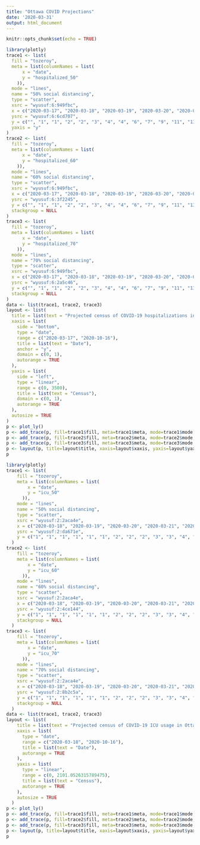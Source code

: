 ```yaml
---
title: "Ottawa COVID Projections"
date: '2020-03-31'
output: html_document
---
```


```r
knitr::opts_chunk$set(echo = TRUE)
```

```r
library(plotly)
trace1 <- list(
  fill = "tozeroy", 
  meta = list(columnNames = list(
      x = "date", 
      y = "hospitalized_50"
    )), 
  mode = "lines", 
  name = "50% social distancing", 
  type = "scatter", 
  xsrc = "wyusuf:6:949fbc", 
  x = c("2020-03-17", "2020-03-18", "2020-03-19", "2020-03-20", "2020-03-21", "2020-03-22", "2020-03-23", "2020-03-24", "2020-03-25", "2020-03-26", "2020-03-27", "2020-03-28", "2020-03-29", "2020-03-30", "2020-03-31", "2020-04-01", "2020-04-02", "2020-04-03", "2020-04-04", "2020-04-05", "2020-04-06", "2020-04-07", "2020-04-08", "2020-04-09", "2020-04-10", "2020-04-11", "2020-04-12", "2020-04-13", "2020-04-14", "2020-04-15", "2020-04-16", "2020-04-17", "2020-04-18", "2020-04-19", "2020-04-20", "2020-04-21", "2020-04-22", "2020-04-23", "2020-04-24", "2020-04-25", "2020-04-26", "2020-04-27", "2020-04-28", "2020-04-29", "2020-04-30", "2020-05-01", "2020-05-02", "2020-05-03", "2020-05-04", "2020-05-05", "2020-05-06", "2020-05-07", "2020-05-08", "2020-05-09", "2020-05-10", "2020-05-11", "2020-05-12", "2020-05-13", "2020-05-14", "2020-05-15", "2020-05-16", "2020-05-17", "2020-05-18", "2020-05-19", "2020-05-20", "2020-05-21", "2020-05-22", "2020-05-23", "2020-05-24", "2020-05-25", "2020-05-26", "2020-05-27", "2020-05-28", "2020-05-29", "2020-05-30", "2020-05-31", "2020-06-01", "2020-06-02", "2020-06-03", "2020-06-04", "2020-06-05", "2020-06-06", "2020-06-07", "2020-06-08", "2020-06-09", "2020-06-10", "2020-06-11", "2020-06-12", "2020-06-13", "2020-06-14", "2020-06-15", "2020-06-16", "2020-06-17", "2020-06-18", "2020-06-19", "2020-06-20", "2020-06-21", "2020-06-22", "2020-06-23", "2020-06-24", "2020-06-25", "2020-06-26", "2020-06-27", "2020-06-28", "2020-06-29", "2020-06-30", "2020-07-01", "2020-07-02", "2020-07-03", "2020-07-04", "2020-07-05", "2020-07-06", "2020-07-07", "2020-07-08", "2020-07-09", "2020-07-10", "2020-07-11", "2020-07-12", "2020-07-13", "2020-07-14", "2020-07-15", "2020-07-16", "2020-07-17", "2020-07-18", "2020-07-19", "2020-07-20", "2020-07-21", "2020-07-22", "2020-07-23", "2020-07-24", "2020-07-25", "2020-07-26", "2020-07-27", "2020-07-28", "2020-07-29", "2020-07-30", "2020-07-31", "2020-08-01", "2020-08-02", "2020-08-03", "2020-08-04", "2020-08-05", "2020-08-06", "2020-08-07", "2020-08-08", "2020-08-09", "2020-08-10", "2020-08-11", "2020-08-12", "2020-08-13", "2020-08-14", "2020-08-15", "2020-08-16", "2020-08-17", "2020-08-18", "2020-08-19", "2020-08-20", "2020-08-21", "2020-08-22", "2020-08-23", "2020-08-24", "2020-08-25", "2020-08-26", "2020-08-27", "2020-08-28", "2020-08-29", "2020-08-30", "2020-08-31", "2020-09-01", "2020-09-02", "2020-09-03", "2020-09-04", "2020-09-05", "2020-09-06", "2020-09-07", "2020-09-08", "2020-09-09", "2020-09-10", "2020-09-11", "2020-09-12", "2020-09-13", "2020-09-14", "2020-09-15", "2020-09-16", "2020-09-17", "2020-09-18", "2020-09-19", "2020-09-20", "2020-09-21", "2020-09-22", "2020-09-23", "2020-09-24", "2020-09-25", "2020-09-26", "2020-09-27", "2020-09-28", "2020-09-29", "2020-09-30", "2020-10-01", "2020-10-02", "2020-10-03", "2020-10-04", "2020-10-05", "2020-10-06", "2020-10-07", "2020-10-08", "2020-10-09", "2020-10-10", "2020-10-11", "2020-10-12", "2020-10-13", "2020-10-14", "2020-10-15", "2020-10-16"), 
  ysrc = "wyusuf:6:6cd707", 
  y = c("", "1", "1", "2", "2", "3", "4", "4", "6", "7", "9", "11", "13", "15", "19", "20", "22", "24", "26", "27", "29", "30", "32", "33", "33", "35", "38", "41", "44", "47", "50", "54", "58", "62", "67", "71", "77", "82", "88", "95", "101", "109", "117", "125", "134", "144", "154", "165", "177", "189", "203", "217", "233", "249", "267", "286", "306", "327", "350", "374", "400", "428", "457", "488", "521", "556", "593", "632", "674", "718", "764", "813", "865", "919", "976", "1036", "1098", "1163", "1231", "1302", "1376", "1452", "1531", "1612", "1695", "1780", "1868", "1956", "2046", "2137", "2229", "2320", "2411", "2501", "2590", "2677", "2761", "2843", "2921", "2994", "3064", "3127", "3185", "3237", "3283", "3321", "3352", "3376", "3392", "3401", "3401", "3394", "3380", "3358", "3329", "3293", "3251", "3203", "3149", "3091", "3028", "2961", "2891", "2817", "2742", "2664", "2585", "2505", "2424", "2343", "2263", "2182", "2103", "2024", "1947", "1872", "1798", "1725", "1655", "1586", "1520", "1456", "1394", "1334", "1276", "1220", "1166", "1115", "1065", "1018", "972", "928", "887", "846", "808", "772", "737", "703", "671", "641", "611", "584", "557", "532", "507", "484", "462", "441", "421", "402", "384", "367", "350", "334", "319", "305", "291", "278", "265", "253", "242", "231", "221", "211", "201", "192", "184", "176", "168", "160", "153", "146", "140", "134", "128", "122", "117", "111", "106", "102", "97", "93", "89", "85", "81", "78", "74", "71", "68", "65", "62", "59", "57", "54"), 
  yaxis = "y"
)
trace2 <- list(
  fill = "tozeroy", 
  meta = list(columnNames = list(
      x = "date", 
      y = "hospitalized_60"
    )), 
  mode = "lines", 
  name = "60% social distancing", 
  type = "scatter", 
  xsrc = "wyusuf:6:949fbc", 
  x = c("2020-03-17", "2020-03-18", "2020-03-19", "2020-03-20", "2020-03-21", "2020-03-22", "2020-03-23", "2020-03-24", "2020-03-25", "2020-03-26", "2020-03-27", "2020-03-28", "2020-03-29", "2020-03-30", "2020-03-31", "2020-04-01", "2020-04-02", "2020-04-03", "2020-04-04", "2020-04-05", "2020-04-06", "2020-04-07", "2020-04-08", "2020-04-09", "2020-04-10", "2020-04-11", "2020-04-12", "2020-04-13", "2020-04-14", "2020-04-15", "2020-04-16", "2020-04-17", "2020-04-18", "2020-04-19", "2020-04-20", "2020-04-21", "2020-04-22", "2020-04-23", "2020-04-24", "2020-04-25", "2020-04-26", "2020-04-27", "2020-04-28", "2020-04-29", "2020-04-30", "2020-05-01", "2020-05-02", "2020-05-03", "2020-05-04", "2020-05-05", "2020-05-06", "2020-05-07", "2020-05-08", "2020-05-09", "2020-05-10", "2020-05-11", "2020-05-12", "2020-05-13", "2020-05-14", "2020-05-15", "2020-05-16", "2020-05-17", "2020-05-18", "2020-05-19", "2020-05-20", "2020-05-21", "2020-05-22", "2020-05-23", "2020-05-24", "2020-05-25", "2020-05-26", "2020-05-27", "2020-05-28", "2020-05-29", "2020-05-30", "2020-05-31", "2020-06-01", "2020-06-02", "2020-06-03", "2020-06-04", "2020-06-05", "2020-06-06", "2020-06-07", "2020-06-08", "2020-06-09", "2020-06-10", "2020-06-11", "2020-06-12", "2020-06-13", "2020-06-14", "2020-06-15", "2020-06-16", "2020-06-17", "2020-06-18", "2020-06-19", "2020-06-20", "2020-06-21", "2020-06-22", "2020-06-23", "2020-06-24", "2020-06-25", "2020-06-26", "2020-06-27", "2020-06-28", "2020-06-29", "2020-06-30", "2020-07-01", "2020-07-02", "2020-07-03", "2020-07-04", "2020-07-05", "2020-07-06", "2020-07-07", "2020-07-08", "2020-07-09", "2020-07-10", "2020-07-11", "2020-07-12", "2020-07-13", "2020-07-14", "2020-07-15", "2020-07-16", "2020-07-17", "2020-07-18", "2020-07-19", "2020-07-20", "2020-07-21", "2020-07-22", "2020-07-23", "2020-07-24", "2020-07-25", "2020-07-26", "2020-07-27", "2020-07-28", "2020-07-29", "2020-07-30", "2020-07-31", "2020-08-01", "2020-08-02", "2020-08-03", "2020-08-04", "2020-08-05", "2020-08-06", "2020-08-07", "2020-08-08", "2020-08-09", "2020-08-10", "2020-08-11", "2020-08-12", "2020-08-13", "2020-08-14", "2020-08-15", "2020-08-16", "2020-08-17", "2020-08-18", "2020-08-19", "2020-08-20", "2020-08-21", "2020-08-22", "2020-08-23", "2020-08-24", "2020-08-25", "2020-08-26", "2020-08-27", "2020-08-28", "2020-08-29", "2020-08-30", "2020-08-31", "2020-09-01", "2020-09-02", "2020-09-03", "2020-09-04", "2020-09-05", "2020-09-06", "2020-09-07", "2020-09-08", "2020-09-09", "2020-09-10", "2020-09-11", "2020-09-12", "2020-09-13", "2020-09-14", "2020-09-15", "2020-09-16", "2020-09-17", "2020-09-18", "2020-09-19", "2020-09-20", "2020-09-21", "2020-09-22", "2020-09-23", "2020-09-24", "2020-09-25", "2020-09-26", "2020-09-27", "2020-09-28", "2020-09-29", "2020-09-30", "2020-10-01", "2020-10-02", "2020-10-03", "2020-10-04", "2020-10-05", "2020-10-06", "2020-10-07", "2020-10-08", "2020-10-09", "2020-10-10", "2020-10-11", "2020-10-12", "2020-10-13", "2020-10-14", "2020-10-15", "2020-10-16"), 
  ysrc = "wyusuf:6:3f2245", 
  y = c("", "1", "1", "2", "2", "3", "4", "4", "6", "7", "9", "11", "13", "15", "19", "20", "21", "22", "23", "24", "25", "25", "25", "24", "23", "24", "25", "26", "28", "29", "30", "31", "33", "34", "36", "37", "39", "41", "42", "44", "46", "48", "50", "52", "55", "57", "60", "62", "65", "68", "71", "74", "77", "80", "84", "87", "91", "95", "99", "104", "108", "113", "118", "123", "128", "133", "139", "145", "151", "158", "164", "171", "178", "186", "194", "202", "210", "219", "228", "238", "247", "258", "268", "279", "291", "302", "314", "327", "340", "354", "368", "382", "397", "412", "428", "445", "462", "479", "497", "516", "535", "554", "574", "595", "616", "638", "660", "683", "706", "730", "754", "779", "804", "830", "856", "882", "909", "936", "964", "992", "1020", "1048", "1076", "1104", "1133", "1161", "1190", "1218", "1246", "1274", "1302", "1329", "1356", "1382", "1408", "1434", "1458", "1482", "1505", "1527", "1548", "1569", "1588", "1606", "1623", "1639", "1653", "1666", "1678", "1688", "1698", "1705", "1711", "1716", "1719", "1721", "1721", "1720", "1718", "1714", "1708", "1701", "1693", "1684", "1673", "1661", "1648", "1634", "1618", "1602", "1584", "1566", "1547", "1527", "1506", "1485", "1463", "1440", "1417", "1394", "1370", "1346", "1321", "1296", "1272", "1246", "1221", "1196", "1171", "1146", "1121", "1096", "1071", "1046", "1022", "998", "974", "950", "926", "903", "881", "858", "836", "814", "793", "772", "751", "731", "711", "692", "673", "654", "636", "618"), 
  stackgroup = NULL
)
trace3 <- list(
  fill = "tozeroy", 
  meta = list(columnNames = list(
      x = "date", 
      y = "hospitalized_70"
    )), 
  mode = "lines", 
  name = "70% social distancing", 
  type = "scatter", 
  xsrc = "wyusuf:6:949fbc", 
  x = c("2020-03-17", "2020-03-18", "2020-03-19", "2020-03-20", "2020-03-21", "2020-03-22", "2020-03-23", "2020-03-24", "2020-03-25", "2020-03-26", "2020-03-27", "2020-03-28", "2020-03-29", "2020-03-30", "2020-03-31", "2020-04-01", "2020-04-02", "2020-04-03", "2020-04-04", "2020-04-05", "2020-04-06", "2020-04-07", "2020-04-08", "2020-04-09", "2020-04-10", "2020-04-11", "2020-04-12", "2020-04-13", "2020-04-14", "2020-04-15", "2020-04-16", "2020-04-17", "2020-04-18", "2020-04-19", "2020-04-20", "2020-04-21", "2020-04-22", "2020-04-23", "2020-04-24", "2020-04-25", "2020-04-26", "2020-04-27", "2020-04-28", "2020-04-29", "2020-04-30", "2020-05-01", "2020-05-02", "2020-05-03", "2020-05-04", "2020-05-05", "2020-05-06", "2020-05-07", "2020-05-08", "2020-05-09", "2020-05-10", "2020-05-11", "2020-05-12", "2020-05-13", "2020-05-14", "2020-05-15", "2020-05-16", "2020-05-17", "2020-05-18", "2020-05-19", "2020-05-20", "2020-05-21", "2020-05-22", "2020-05-23", "2020-05-24", "2020-05-25", "2020-05-26", "2020-05-27", "2020-05-28", "2020-05-29", "2020-05-30", "2020-05-31", "2020-06-01", "2020-06-02", "2020-06-03", "2020-06-04", "2020-06-05", "2020-06-06", "2020-06-07", "2020-06-08", "2020-06-09", "2020-06-10", "2020-06-11", "2020-06-12", "2020-06-13", "2020-06-14", "2020-06-15", "2020-06-16", "2020-06-17", "2020-06-18", "2020-06-19", "2020-06-20", "2020-06-21", "2020-06-22", "2020-06-23", "2020-06-24", "2020-06-25", "2020-06-26", "2020-06-27", "2020-06-28", "2020-06-29", "2020-06-30", "2020-07-01", "2020-07-02", "2020-07-03", "2020-07-04", "2020-07-05", "2020-07-06", "2020-07-07", "2020-07-08", "2020-07-09", "2020-07-10", "2020-07-11", "2020-07-12", "2020-07-13", "2020-07-14", "2020-07-15", "2020-07-16", "2020-07-17", "2020-07-18", "2020-07-19", "2020-07-20", "2020-07-21", "2020-07-22", "2020-07-23", "2020-07-24", "2020-07-25", "2020-07-26", "2020-07-27", "2020-07-28", "2020-07-29", "2020-07-30", "2020-07-31", "2020-08-01", "2020-08-02", "2020-08-03", "2020-08-04", "2020-08-05", "2020-08-06", "2020-08-07", "2020-08-08", "2020-08-09", "2020-08-10", "2020-08-11", "2020-08-12", "2020-08-13", "2020-08-14", "2020-08-15", "2020-08-16", "2020-08-17", "2020-08-18", "2020-08-19", "2020-08-20", "2020-08-21", "2020-08-22", "2020-08-23", "2020-08-24", "2020-08-25", "2020-08-26", "2020-08-27", "2020-08-28", "2020-08-29", "2020-08-30", "2020-08-31", "2020-09-01", "2020-09-02", "2020-09-03", "2020-09-04", "2020-09-05", "2020-09-06", "2020-09-07", "2020-09-08", "2020-09-09", "2020-09-10", "2020-09-11", "2020-09-12", "2020-09-13", "2020-09-14", "2020-09-15", "2020-09-16", "2020-09-17", "2020-09-18", "2020-09-19", "2020-09-20", "2020-09-21", "2020-09-22", "2020-09-23", "2020-09-24", "2020-09-25", "2020-09-26", "2020-09-27", "2020-09-28", "2020-09-29", "2020-09-30", "2020-10-01", "2020-10-02", "2020-10-03", "2020-10-04", "2020-10-05", "2020-10-06", "2020-10-07", "2020-10-08", "2020-10-09", "2020-10-10", "2020-10-11", "2020-10-12", "2020-10-13", "2020-10-14", "2020-10-15", "2020-10-16"), 
  ysrc = "wyusuf:6:2a5c46", 
  y = c("", "1", "1", "2", "2", "3", "4", "4", "6", "7", "9", "11", "13", "15", "19", "20", "20", "21", "21", "21", "21", "20", "19", "18", "15", "16", "16", "16", "16", "17", "17", "17", "17", "18", "18", "18", "18", "19", "19", "19", "20", "20", "20", "21", "21", "21", "21", "22", "22", "22", "23", "23", "23", "24", "24", "25", "25", "25", "26", "26", "26", "27", "27", "28", "28", "28", "29", "29", "30", "30", "31", "31", "32", "32", "33", "33", "33", "34", "35", "35", "36", "36", "37", "37", "38", "38", "39", "39", "40", "41", "41", "42", "42", "43", "44", "44", "45", "46", "46", "47", "48", "48", "49", "50", "50", "51", "52", "53", "53", "54", "55", "56", "57", "57", "58", "59", "60", "61", "62", "62", "63", "64", "65", "66", "67", "68", "69", "70", "71", "72", "73", "74", "75", "76", "77", "78", "79", "80", "81", "82", "84", "85", "86", "87", "88", "89", "91", "92", "93", "94", "95", "97", "98", "99", "101", "102", "103", "105", "106", "107", "109", "110", "112", "113", "115", "116", "117", "119", "120", "122", "123", "125", "127", "128", "130", "131", "133", "135", "136", "138", "140", "141", "143", "145", "146", "148", "150", "151", "153", "155", "157", "159", "160", "162", "164", "166", "168", "170", "171", "173", "175", "177", "179", "181", "183", "185", "187", "189", "191", "193", "194", "196", "198", "200"), 
  stackgroup = NULL
)
data <- list(trace1, trace2, trace3)
layout <- list(
  title = list(text = "Projected census of COVID-19 hospitalizations in Ottawa"), 
  xaxis = list(
    side = "bottom", 
    type = "date", 
    range = c("2020-03-17", "2020-10-16"), 
    title = list(text = "Date"), 
    anchor = "y", 
    domain = c(0, 1), 
    autorange = TRUE
  ), 
  yaxis = list(
    side = "left", 
    type = "linear", 
    range = c(0, 3580), 
    title = list(text = "Census"), 
    domain = c(0, 1), 
    autorange = TRUE
  ), 
  autosize = TRUE
)
p <- plot_ly()
p <- add_trace(p, fill=trace1$fill, meta=trace1$meta, mode=trace1$mode, name=trace1$name, type=trace1$type, xsrc=trace1$xsrc, x=trace1$x, ysrc=trace1$ysrc, y=trace1$y, yaxis=trace1$yaxis)
p <- add_trace(p, fill=trace2$fill, meta=trace2$meta, mode=trace2$mode, name=trace2$name, type=trace2$type, xsrc=trace2$xsrc, x=trace2$x, ysrc=trace2$ysrc, y=trace2$y, stackgroup=trace2$stackgroup)
p <- add_trace(p, fill=trace3$fill, meta=trace3$meta, mode=trace3$mode, name=trace3$name, type=trace3$type, xsrc=trace3$xsrc, x=trace3$x, ysrc=trace3$ysrc, y=trace3$y, stackgroup=trace3$stackgroup)
p <- layout(p, title=layout$title, xaxis=layout$xaxis, yaxis=layout$yaxis, autosize=layout$autosize)
p
```

```r
library(plotly)
trace1 <- list(
    fill = "tozeroy", 
    meta = list(columnNames = list(
        x = "date", 
        y = "icu_50"
      )), 
    mode = "lines", 
    name = "50% social distancing", 
    type = "scatter", 
    xsrc = "wyusuf:2:2aca4e", 
    x = c("2020-03-18", "2020-03-19", "2020-03-20", "2020-03-21", "2020-03-22", "2020-03-23", "2020-03-24", "2020-03-25", "2020-03-26", "2020-03-27", "2020-03-28", "2020-03-29", "2020-03-30", "2020-03-31", "2020-04-01", "2020-04-02", "2020-04-03", "2020-04-04", "2020-04-05", "2020-04-06", "2020-04-07", "2020-04-08", "2020-04-09", "2020-04-10", "2020-04-11", "2020-04-12", "2020-04-13", "2020-04-14", "2020-04-15", "2020-04-16", "2020-04-17", "2020-04-18", "2020-04-19", "2020-04-20", "2020-04-21", "2020-04-22", "2020-04-23", "2020-04-24", "2020-04-25", "2020-04-26", "2020-04-27", "2020-04-28", "2020-04-29", "2020-04-30", "2020-05-01", "2020-05-02", "2020-05-03", "2020-05-04", "2020-05-05", "2020-05-06", "2020-05-07", "2020-05-08", "2020-05-09", "2020-05-10", "2020-05-11", "2020-05-12", "2020-05-13", "2020-05-14", "2020-05-15", "2020-05-16", "2020-05-17", "2020-05-18", "2020-05-19", "2020-05-20", "2020-05-21", "2020-05-22", "2020-05-23", "2020-05-24", "2020-05-25", "2020-05-26", "2020-05-27", "2020-05-28", "2020-05-29", "2020-05-30", "2020-05-31", "2020-06-01", "2020-06-02", "2020-06-03", "2020-06-04", "2020-06-05", "2020-06-06", "2020-06-07", "2020-06-08", "2020-06-09", "2020-06-10", "2020-06-11", "2020-06-12", "2020-06-13", "2020-06-14", "2020-06-15", "2020-06-16", "2020-06-17", "2020-06-18", "2020-06-19", "2020-06-20", "2020-06-21", "2020-06-22", "2020-06-23", "2020-06-24", "2020-06-25", "2020-06-26", "2020-06-27", "2020-06-28", "2020-06-29", "2020-06-30", "2020-07-01", "2020-07-02", "2020-07-03", "2020-07-04", "2020-07-05", "2020-07-06", "2020-07-07", "2020-07-08", "2020-07-09", "2020-07-10", "2020-07-11", "2020-07-12", "2020-07-13", "2020-07-14", "2020-07-15", "2020-07-16", "2020-07-17", "2020-07-18", "2020-07-19", "2020-07-20", "2020-07-21", "2020-07-22", "2020-07-23", "2020-07-24", "2020-07-25", "2020-07-26", "2020-07-27", "2020-07-28", "2020-07-29", "2020-07-30", "2020-07-31", "2020-08-01", "2020-08-02", "2020-08-03", "2020-08-04", "2020-08-05", "2020-08-06", "2020-08-07", "2020-08-08", "2020-08-09", "2020-08-10", "2020-08-11", "2020-08-12", "2020-08-13", "2020-08-14", "2020-08-15", "2020-08-16", "2020-08-17", "2020-08-18", "2020-08-19", "2020-08-20", "2020-08-21", "2020-08-22", "2020-08-23", "2020-08-24", "2020-08-25", "2020-08-26", "2020-08-27", "2020-08-28", "2020-08-29", "2020-08-30", "2020-08-31", "2020-09-01", "2020-09-02", "2020-09-03", "2020-09-04", "2020-09-05", "2020-09-06", "2020-09-07", "2020-09-08", "2020-09-09", "2020-09-10", "2020-09-11", "2020-09-12", "2020-09-13", "2020-09-14", "2020-09-15", "2020-09-16", "2020-09-17", "2020-09-18", "2020-09-19", "2020-09-20", "2020-09-21", "2020-09-22", "2020-09-23", "2020-09-24", "2020-09-25", "2020-09-26", "2020-09-27", "2020-09-28", "2020-09-29", "2020-09-30", "2020-10-01", "2020-10-02", "2020-10-03", "2020-10-04", "2020-10-05", "2020-10-06", "2020-10-07", "2020-10-08", "2020-10-09", "2020-10-10", "2020-10-11", "2020-10-12", "2020-10-13", "2020-10-14", "2020-10-15", "2020-10-16"), 
    ysrc = "wyusuf:2:da671e", 
    y = c("1", "1", "1", "1", "1", "1", "2", "2", "2", "3", "3", "4", "5", "6", "7", "8", "8", "9", "10", "11", "12", "13", "14", "15", "17", "18", "19", "21", "22", "24", "25", "27", "28", "30", "32", "34", "36", "39", "42", "45", "48", "52", "55", "59", "64", "68", "73", "78", "84", "90", "96", "103", "111", "118", "127", "136", "145", "156", "166", "178", "190", "204", "218", "233", "248", "265", "283", "302", "323", "344", "366", "390", "416", "442", "470", "500", "531", "563", "597", "633", "670", "709", "749", "790", "834", "878", "924", "971", "1019", "1069", "1119", "1169", "1221", "1272", "1324", "1376", "1427", "1478", "1528", "1577", "1624", "1670", "1713", "1755", "1793", "1829", "1862", "1892", "1919", "1941", "1960", "1975", "1986", "1993", "1996", "1995", "1990", "1981", "1968", "1951", "1931", "1907", "1880", "1850", "1818", "1783", "1745", "1706", "1665", "1623", "1579", "1534", "1489", "1443", "1397", "1351", "1305", "1260", "1214", "1170", "1125", "1082", "1040", "999", "958", "919", "881", "844", "808", "774", "741", "709", "678", "648", "619", "592", "565", "540", "516", "493", "470", "449", "429", "410", "391", "373", "356", "340", "325", "310", "296", "282", "270", "257", "246", "235", "224", "214", "204", "195", "186", "178", "170", "162", "155", "148", "141", "135", "129", "123", "118", "112", "107", "102", "98", "94", "89", "85", "82", "78", "75", "71", "68", "65", "62", "59", "57", "54", "52", "50", "48", "45", "43", "", "", "", "", "", "", "", "", "", "", "", "", "", "", "", "", "", "", "", "", "", "", "", "", "", "", "", "", "", "", "", "", "", "", "", "", "", "", "", "", "", "", "", "", "", "", "", "", "", "", "", "", "", "", "", "", "", "", "", "", "", "", "", "", "", "", "", "", "", "", "", "", "", "", "", "", "", "", "", "", "", "", "", "", "", "", "", "", "", "", "", "", "", "", "", "", "", "", "", "", "", "", "", "", "", "", "", "", "", "", "", "", "", "", "", "", "", "", "", "", "", "", "", "", "", "", "", "", "", "", "", "", "", "", "", "", "", "", "", "", "", "", "", "", "", "", "", "", "", "", "", "", "", "", "", "", "", "", "", "", "", "", "", "", "", "", "", "", "", "", "", "", "", "", "", "", "", "", "", "", "", "", "", "", "", "", "", "", "", "", "", "", "", "", "", "", "", "", "", "", "", "", "", "", "", "", "", "", "", "", "", "", "", "", "", "", "", "", "", "", "", "", "", "", "", "", "", "", "", "", "", "", "", "", "", "", "", "", "", "", "", "", "", "", "", "", "", "", "", "", "", "", "", "", "", "", "", "", "", "", "", "", "", "", "", "", "", "", "", "", "", "", "", "", "", "", "", "", "", "", "", "", "", "", "", "", "", "", "", "", "", "", "", "", "", "", "", "", "", "", "", "", "", "", "", "", "", "", "", "", "", "", "", "", "", "", "", "", "", "", "", "", "", "", "", "", "", "", "", "", "", "", "", "", "", "", "", "", "", "", "", "", "", "", "", "", "", "", "", "", "", "", "", "", "", "", "", "", "", "", "", "", "", "", "", "", "", "", "", "", "", "", "", "", "", "", "", "", "", "", "", "", "", "", "", "", "", "", "", "", "", "", "", "", "", "", "", "", "", "", "", "", "", "", "", "", "", "", "", "", "", "", "", "", "", "", "", "", "", "", "", "", "", "", "", "", "", "", "", "", "", "", "", "", "", "", "", "", "", "", "", "", "", "", "", "", "", "", "", "", "", "", "", "", "", "", "", "", "", "", "", "", "", "", "", "", "", "", "", "", "", "", "", "", "", "", "", "", "", "", "", "", "", "", "", "", "", "", "", "", "", "", "", "", "", "", "", "", "", "", "", "", "", "", "", "", "", "", "", "", "", "", "", "", "", "", "", "", "", "", "", "", "", "", "", "", "", "", "", "", "", "", "", "", "", "", "", "", "", "", "", "", "", "", "", "", "", "", "", "", "", "", "", "", "", "", "", "", "", "", "", "", "", "", "", "", "", "", "", "", "", "", "", "", "", "", "", "", "", "", "", "", "", "", "", "", "", "", "", "", "", "", "", "", "", "", "", "", "", "", "", "", "", "", "", "", "", "", "", "", "", "", "", "", "", "", "", "", "", "", "", "", "", "", "", "", "", "", "", "", "", "", "", "", "", "", "", "", "", "", "", "", "", "", "", "", "", "", "", "", "", "", "", "", "", "", "", "", "", "", "", "", "", "", "", "", "", "", "", "", "", "", "", "", "", "", "", "", "", "", "", "", "", "", "", "", "", "", "", "", "", "", "", "", "", "", "", "", "", "", "", "", "", "", "", "", "", "", "", "", "", "", "", "", "", "", "", "", "", "", "", "", "", "", "", "", "", "", "", "", "", "", "", "", "", "", "", "", "", "", "", "", "", "", "", "", "", "", "", "", "", "", "", "", "", "", "", "", "", "", "", "", "", "", "", "", "", "", "", "", "", "", "", "", "", "", "", "", "", "", "", "", "", "", "", "", "1", "1", "1", "1", "1", "1", "2", "2", "2", "3", "3", "4", "5", "6", "7", "8", "8", "9", "10", "11", "12", "13", "14", "15", "17", "18", "19", "21", "22", "24", "25", "27", "28", "30", "32", "34", "36", "39", "42", "45", "48", "52", "55", "59", "64", "68", "73", "78", "84", "90", "96", "103", "111", "118", "127", "136", "145", "156", "166", "178", "190", "204", "218", "233", "248", "265", "283", "302", "323", "344", "366", "390", "416", "442", "470", "500", "531", "563", "597", "633", "670", "709", "749", "790", "834", "878", "924", "971", "1019", "1069", "1119", "1169", "1221", "1272", "1324", "1376", "1427", "1478", "1528", "1577", "1624", "1670", "1713", "1755", "1793", "1829", "1862", "1892", "1919", "1941", "1960", "1975", "1986", "1993", "1996", "1995", "1990", "1981", "1968", "1951", "1931", "1907", "1880", "1850", "1818", "1783", "1745", "1706", "1665", "1623", "1579", "1534", "1489", "1443", "1397", "1351", "1305", "1260", "1214", "1170", "1125", "1082", "1040", "999", "958", "919", "881", "844", "808", "774", "741", "709", "678", "648", "619", "592", "565", "540", "516", "493", "470", "449", "429", "410", "391", "373", "356", "340", "325", "310", "296", "282", "270", "257", "246", "235", "224", "214", "204", "195", "186", "178", "170", "162", "155", "148", "141", "135", "129", "123", "118", "112", "107", "102", "98", "94", "89", "85", "82", "78", "75", "71", "68", "65", "62", "59", "57", "54", "52", "50", "48", "45", "43", "", "", "", "", "", "", "", "", "", "", "", "", "", "", "", "", "", "", "", "", "", "", "", "", "", "", "", "", "", "", "", "", "", "", "", "", "", "", "", "", "", "", "", "", "", "", "", "", "", "", "", "", "", "", "", "", "", "", "", "", "", "", "", "", "", "", "", "", "", "", "", "", "", "", "", "", "", "", "", "", "", "", "", "", "", "", "", "", "", "", "", "", "", "", "", "", "", "", "", "", "", "", "", "", "", "", "", "", "", "", "", "", "", "", "", "", "", "", "", "", "", "", "", "", "", "", "", "", "", "", "", "", "", "", "", "", "", "", "", "", "", "", "", "", "", "", "", "", "", "", "", "", "", "", "", "", "", "", "", "", "", "", "", "", "", "", "", "", "", "", "", "", "", "", "", "", "", "", "", "", "", "", "", "", "", "", "", "", "", "", "", "", "", "", "", "", "", "", "", "", "", "", "", "", "", "", "", "", "", "", "", "", "", "", "", "", "", "", "", "", "", "", "", "", "", "", "", "", "", "", "", "", "", "", "", "", "", "", "", "", "", "", "", "", "", "", "", "", "", "", "", "", "", "", "", "", "", "", "", "", "", "", "", "", "", "", "", "", "", "", "", "", "", "", "", "", "", "", "", "", "", "", "", "", "", "", "", "", "", "", "", "", "", "", "", "", "", "", "", "", "", "", "", "", "", "", "", "", "", "", "", "", "", "", "", "", "", "", "", "", "", "", "", "", "", "", "", "", "", "", "", "", "", "", "", "", "", "", "", "", "", "", "", "", "", "", "", "", "", "", "", "", "", "", "", "", "", "", "", "", "", "", "", "", "", "", "", "", "", "", "", "", "", "", "", "", "", "", "", "", "", "", "", "", "", "", "", "", "", "", "", "", "", "", "", "", "", "", "", "", "", "", "", "", "", "", "", "", "", "", "", "", "", "", "", "", "", "", "", "", "", "", "", "", "", "", "", "", "", "", "", "", "", "", "", "", "", "", "", "", "", "", "", "", "", "", "", "", "", "", "", "", "", "", "", "", "", "", "", "", "", "", "", "", "", "", "", "", "", "", "", "", "", "", "", "", "", "", "", "", "", "", "", "", "", "", "", "", "", "", "", "", "", "", "", "", "", "", "", "", "", "", "", "", "", "", "", "", "", "", "", "", "", "", "", "", "", "", "", "", "", "", "", "", "", "", "", "", "", "", "", "", "", "", "", "", "", "", "", "", "", "", "", "", "", "", "", "", "", "", "", "", "", "", "", "", "", "", "", "", "", "", "", "", "", "", "", "", "", "", "", "", "", "", "", "", "", "", "", "", "", "", "", "", "", "", "", "", "", "", "", "", "", "", "", "", "", "", "", "", "", "", "", "", "", "", "", "", "", "", "", "", "", "", "", "", "", "", "", "", "", "", "", "", "", "", "", "", "", "", "", "", "", "", "", "", "", "", "", "", "", "", "", "", "", "", "", "", "", "", "", "", "", "", "", "", "", "", "", "", "", "", "", "", "", "", "", "", "", "", "", "", "", "", "", "", "", "", "", "", "", "", "", "", "", "", "", "", "", "", "", "", "", "", "", "", "", "", "", "", "", "", "", "", "", "", "", "", "", "", "", "", "", "", "", "", "", "", "", "", "", "", "", "", "", "", "", "", "", "", "", "", "", "", "", "", "", "", "", "", "", "", "", "", "", "", "", "", "", "", "", "", "", "", "", "", "", "", "", "", "", "", "", "", "", "", "", "", "", "", "", "", "", "", "", "", "", "", "", "", "", "", "", "", "", "", "", "1", "1", "1", "1", "1", "1", "2", "2", "2", "3", "3", "4", "5", "6", "7", "8", "8", "9", "10", "11", "12", "13", "14", "15", "17", "18", "19", "21", "22", "24", "25", "27", "28", "30", "32", "34", "36", "39", "42", "45", "48", "52", "55", "59", "64", "68", "73", "78", "84", "90", "96", "103", "111", "118", "127", "136", "145", "156", "166", "178", "190", "204", "218", "233", "248", "265", "283", "302", "323", "344", "366", "390", "416", "442", "470", "500", "531", "563", "597", "633", "670", "709", "749", "790", "834", "878", "924", "971", "1019", "1069", "1119", "1169", "1221", "1272", "1324", "1376", "1427", "1478", "1528", "1577", "1624", "1670", "1713", "1755", "1793", "1829", "1862", "1892", "1919", "1941", "1960", "1975", "1986", "1993", "1996", "1995", "1990", "1981", "1968", "1951", "1931", "1907", "1880", "1850", "1818", "1783", "1745", "1706", "1665", "1623", "1579", "1534", "1489", "1443", "1397", "1351", "1305", "1260", "1214", "1170", "1125", "1082", "1040", "999", "958", "919", "881", "844", "808", "774", "741", "709", "678", "648", "619", "592", "565", "540", "516", "493", "470", "449", "429", "410", "391", "373", "356", "340", "325", "310", "296", "282", "270", "257", "246", "235", "224", "214", "204", "195", "186", "178", "170", "162", "155", "148", "141", "135", "129", "123", "118", "112", "107", "102", "98", "94", "89", "85", "82", "78", "75", "71", "68", "65", "62", "59", "57", "54", "52", "50", "48", "45", "43", "", "", "", "", "", "", "", "", "", "", "", "", "", "", "", "", "", "", "", "", "", "", "", "", "", "", "", "", "", "", "", "", "", "", "", "", "", "", "", "", "", "", "", "", "", "", "", "", "", "", "", "", "", "", "", "", "", "", "", "", "", "", "", "", "", "", "", "", "", "", "", "", "", "", "", "", "", "", "", "", "", "", "", "", "", "", "", "", "", "", "", "", "", "", "", "", "", "", "", "", "", "", "", "", "", "", "", "", "", "", "", "", "", "", "", "", "", "", "", "", "", "", "", "", "", "", "", "", "", "", "", "", "", "", "", "", "", "", "", "", "", "", "", "", "", "", "", "", "", "", "", "", "", "", "", "", "", "", "", "", "", "", "", "", "", "", "", "", "", "", "", "", "", "", "", "", "", "", "", "", "", "", "", "", "", "", "", "", "", "", "", "", "", "", "", "", "", "", "", "", "", "", "", "", "", "", "", "", "", "", "", "", "", "", "", "", "", "", "", "", "", "", "", "", "", "", "", "", "", "", "", "", "", "", "", "", "", "", "", "", "", "", "", "", "", "", "", "", "", "", "", "", "", "", "", "", "", "", "", "", "", "", "", "", "", "", "", "", "", "", "", "", "", "", "", "", "", "", "", "", "", "", "", "", "", "", "", "", "", "", "", "", "", "", "", "", "", "", "", "", "", "", "", "", "", "", "", "", "", "", "", "", "", "", "", "", "", "", "", "", "", "", "", "", "", "", "", "", "", "", "", "", "", "", "", "", "", "", "", "", "", "", "", "", "", "", "", "", "", "", "", "", "", "", "", "", "", "", "", "", "", "", "", "", "", "", "", "", "", "", "", "", "", "", "", "", "", "", "", "", "", "", "", "", "", "", "", "", "", "", "", "", "", "", "", "", "", "", "", "", "", "", "", "", "", "", "", "", "", "", "", "", "", "", "", "", "", "", "", "", "", "", "", "", "", "", "", "", "", "", "", "", "", "", "", "", "", "", "", "", "", "", "", "", "", "", "", "", "", "", "", "", "", "", "", "", "", "", "", "", "", "", "", "", "", "", "", "", "", "", "", "", "", "", "", "", "", "", "", "", "", "", "", "", "", "", "", "", "", "", "", "", "", "", "", "", "", "", "", "", "", "", "", "", "", "", "", "", "", "", "", "", "", "", "", "", "", "", "", "", "", "", "", "", "", "", "", "", "", "", "", "", "", "", "", "", "", "", "", "", "", "", "", "", "", "", "", "", "", "", "", "", "", "", "", "", "", "", "", "", "", "", "", "", "", "", "", "", "", "", "", "", "", "", "", "", "", "", "", "", "", "", "", "", "", "", "", "", "", "", "", "", "", "", "", "", "", "", "", "", "", "", "", "", "", "", "", "", "", "", "", "", "", "", "", "", "", "", "", "", "", "", "", "", "", "", "", "", "", "", "", "", "", "", "", "", "", "", "", "", "", "", "", "", "", "", "", "", "", "", "", "", "", "", "", "", "", "", "", "", "", "", "", "", "", "", "", "", "", "", "", "", "", "", "", "", "", "", "", "", "", "", "", "", "", "", "", "", "", "", "", "", "", "", "", "", "", "", "", "", "", "", "", "", "", "", "", "", "", "", "", "", "", "", "", "", "", "", "", "", "", "", "", "", "", "", "", "", "", "", "", "", "", "", "", "", "", "", "", "", "", "", "", "", "", "", "", "", "", "", "", "", "", "", "", "", "", "", "", "", "", "", "", "", "", "", "", "", "", "", "", "", "", "", "", "", "", "", "", "", "", "", "", "", "", "", "", "1", "1", "1", "1", "1", "1", "2", "2", "2", "3", "3", "4", "5", "6", "7", "8", "8", "9", "10", "11", "12", "13", "14", "15", "17", "18", "19", "21", "22", "24", "25", "27", "28", "30", "32", "34", "36", "39", "42", "45", "48", "52", "55", "59", "64", "68", "73", "78", "84", "90", "96", "103", "111", "118", "127", "136", "145", "156", "166", "178", "190", "204", "218", "233", "248", "265", "283", "302", "323", "344", "366", "390", "416", "442", "470", "500", "531", "563", "597", "633", "670", "709", "749", "790", "834", "878", "924", "971", "1019", "1069", "1119", "1169", "1221", "1272", "1324", "1376", "1427", "1478", "1528", "1577", "1624", "1670", "1713", "1755", "1793", "1829", "1862", "1892", "1919", "1941", "1960", "1975", "1986", "1993", "1996", "1995", "1990", "1981", "1968", "1951", "1931", "1907", "1880", "1850", "1818", "1783", "1745", "1706", "1665", "1623", "1579", "1534", "1489", "1443", "1397", "1351", "1305", "1260", "1214", "1170", "1125", "1082", "1040", "999", "958", "919", "881", "844", "808", "774", "741", "709", "678", "648", "619", "592", "565", "540", "516", "493", "470", "449", "429", "410", "391", "373", "356", "340", "325", "310", "296", "282", "270", "257", "246", "235", "224", "214", "204", "195", "186", "178", "170", "162", "155", "148", "141", "135", "129", "123", "118", "112", "107", "102", "98", "94", "89", "85", "82", "78", "75", "71", "68", "65", "62", "59", "57", "54", "52", "50", "48", "45", "43", "", "", "", "", "", "", "", "", "", "", "", "", "", "", "", "", "", "", "", "", "", "", "", "", "", "", "", "", "", "", "", "", "", "", "", "", "", "", "", "", "", "", "", "", "", "", "", "", "", "", "", "", "", "", "", "", "", "", "", "", "", "", "", "", "", "", "", "", "", "", "", "", "", "", "", "", "", "", "", "", "", "", "", "", "", "", "", "", "", "", "", "", "", "", "", "", "", "", "", "", "", "", "", "", "", "", "", "", "", "", "", "", "", "", "", "", "", "", "", "", "", "", "", "", "", "", "", "", "", "", "", "", "", "", "", "", "", "", "", "", "", "", "", "", "", "", "", "", "", "", "", "", "", "", "", "", "", "", "", "", "", "", "", "", "", "", "", "", "", "", "", "", "", "", "", "", "", "", "", "", "", "", "", "", "", "", "", "", "", "", "", "", "", "", "", "", "", "", "", "", "", "", "", "", "", "", "", "", "", "", "", "", "", "", "", "", "", "", "", "", "", "", "", "", "", "", "", "", "", "", "", "", "", "", "", "", "", "", "", "", "", "", "", "", "", "", "", "", "", "", "", "", "", "", "", "", "", "", "", "", "", "", "", "", "", "", "", "", "", "", "", "", "", "", "", "", "", "", "", "", "", "", "", "", "", "", "", "", "", "", "", "", "", "", "", "", "", "", "", "", "", "", "", "", "", "", "", "", "", "", "", "", "", "", "", "", "", "", "", "", "", "", "", "", "", "", "", "", "", "", "", "", "", "", "", "", "", "", "", "", "", "", "", "", "", "", "", "", "", "", "", "", "", "", "", "", "", "", "", "", "", "", "", "", "", "", "", "", "", "", "", "", "", "", "", "", "", "", "", "", "", "", "", "", "", "", "", "", "", "", "", "", "", "", "", "", "", "", "", "", "", "", "", "", "", "", "", "", "", "", "", "", "", "", "", "", "", "", "", "", "", "", "", "", "", "", "", "", "", "", "", "", "", "", "", "", "", "", "", "", "", "", "", "", "", "", "", "", "", "", "", "", "", "", "", "", "", "", "", "", "", "", "", "", "", "", "", "", "", "", "", "", "", "", "", "", "", "", "", "", "", "", "", "", "", "", "", "", "", "", "", "", "", "", "", "", "", "", "", "", "", "", "", "", "", "", "", "", "", "", "", "", "", "", "", "", "", "", "", "", "", "", "", "", "", "", "", "", "", "", "", "", "", "", "", "", "", "", "", "", "", "", "", "", "", "", "", "", "", "", "", "", "", "", "", "", "", "", "", "", "", "", "", "", "", "", "", "", "", "", "", "", "", "", "", "", "", "", "", "", "", "", "", "", "", "", "", "", "", "", "", "", "", "", "", "", "", "", "", "", "", "", "", "", "", "", "", "", "", "", "", "", "", "", "", "", "", "", "", "", "", "", "", "", "", "", "", "", "", "", "", "", "", "", "", "", "", "", "", "", "", "", "", "", "", "", "", "", "", "", "", "", "", "", "", "", "", "", "", "", "", "", "", "", "", "", "", "", "", "", "", "", "", "", "", "", "", "", "", "", "", "", "", "", "", "", "", "", "", "", "", "", "", "", "", "", "", "", "", "", "", "", "", "", "", "", "", "", "", "", "", "", "", "", "", "", "", "", "", "", "", "", "", "", "", "", "", "", "", "", "", "", "", "", "", "", "", "", "", "", "", "", "", "", "", "", "", "", "", "", "", "", "", "", "", "", "", "", "", "", "", "", "", "", "", "", "", "", "", "", "", "", "", "", "", "", "", "", "", "", "", "", "", "", "", "", "", "1", "1", "1", "1", "1", "1", "2", "2", "2", "3", "3", "4", "5", "6", "7", "8", "8", "9", "10", "11", "12", "13", "14", "15", "17", "18", "19", "21", "22", "24", "25", "27", "28", "30", "32", "34", "36", "39", "42", "45", "48", "52", "55", "59", "64", "68", "73", "78", "84", "90", "96", "103", "111", "118", "127", "136", "145", "156", "166", "178", "190", "204", "218", "233", "248", "265", "283", "302", "323", "344", "366", "390", "416", "442", "470", "500", "531", "563", "597", "633", "670", "709", "749", "790", "834", "878", "924", "971", "1019", "1069", "1119", "1169", "1221", "1272", "1324", "1376", "1427", "1478", "1528", "1577", "1624", "1670", "1713", "1755", "1793", "1829", "1862", "1892", "1919", "1941", "1960", "1975", "1986", "1993", "1996", "1995", "1990", "1981", "1968", "1951", "1931", "1907", "1880", "1850", "1818", "1783", "1745", "1706", "1665", "1623", "1579", "1534", "1489", "1443", "1397", "1351", "1305", "1260", "1214", "1170", "1125", "1082", "1040", "999", "958", "919", "881", "844", "808", "774", "741", "709", "678", "648", "619", "592", "565", "540", "516", "493", "470", "449", "429", "410", "391", "373", "356", "340", "325", "310", "296", "282", "270", "257", "246", "235", "224", "214", "204", "195", "186", "178", "170", "162", "155", "148", "141", "135", "129", "123", "118", "112", "107", "102", "98", "94", "89", "85", "82", "78", "75", "71", "68", "65", "62", "59", "57", "54", "52", "50", "48", "45", "43")
  )
trace2 <- list(
    fill = "tozeroy", 
    meta = list(columnNames = list(
        x = "date", 
        y = "icu_60"
      )), 
    mode = "lines", 
    name = "60% social distancing", 
    type = "scatter", 
    xsrc = "wyusuf:2:2aca4e", 
    x = c("2020-03-18", "2020-03-19", "2020-03-20", "2020-03-21", "2020-03-22", "2020-03-23", "2020-03-24", "2020-03-25", "2020-03-26", "2020-03-27", "2020-03-28", "2020-03-29", "2020-03-30", "2020-03-31", "2020-04-01", "2020-04-02", "2020-04-03", "2020-04-04", "2020-04-05", "2020-04-06", "2020-04-07", "2020-04-08", "2020-04-09", "2020-04-10", "2020-04-11", "2020-04-12", "2020-04-13", "2020-04-14", "2020-04-15", "2020-04-16", "2020-04-17", "2020-04-18", "2020-04-19", "2020-04-20", "2020-04-21", "2020-04-22", "2020-04-23", "2020-04-24", "2020-04-25", "2020-04-26", "2020-04-27", "2020-04-28", "2020-04-29", "2020-04-30", "2020-05-01", "2020-05-02", "2020-05-03", "2020-05-04", "2020-05-05", "2020-05-06", "2020-05-07", "2020-05-08", "2020-05-09", "2020-05-10", "2020-05-11", "2020-05-12", "2020-05-13", "2020-05-14", "2020-05-15", "2020-05-16", "2020-05-17", "2020-05-18", "2020-05-19", "2020-05-20", "2020-05-21", "2020-05-22", "2020-05-23", "2020-05-24", "2020-05-25", "2020-05-26", "2020-05-27", "2020-05-28", "2020-05-29", "2020-05-30", "2020-05-31", "2020-06-01", "2020-06-02", "2020-06-03", "2020-06-04", "2020-06-05", "2020-06-06", "2020-06-07", "2020-06-08", "2020-06-09", "2020-06-10", "2020-06-11", "2020-06-12", "2020-06-13", "2020-06-14", "2020-06-15", "2020-06-16", "2020-06-17", "2020-06-18", "2020-06-19", "2020-06-20", "2020-06-21", "2020-06-22", "2020-06-23", "2020-06-24", "2020-06-25", "2020-06-26", "2020-06-27", "2020-06-28", "2020-06-29", "2020-06-30", "2020-07-01", "2020-07-02", "2020-07-03", "2020-07-04", "2020-07-05", "2020-07-06", "2020-07-07", "2020-07-08", "2020-07-09", "2020-07-10", "2020-07-11", "2020-07-12", "2020-07-13", "2020-07-14", "2020-07-15", "2020-07-16", "2020-07-17", "2020-07-18", "2020-07-19", "2020-07-20", "2020-07-21", "2020-07-22", "2020-07-23", "2020-07-24", "2020-07-25", "2020-07-26", "2020-07-27", "2020-07-28", "2020-07-29", "2020-07-30", "2020-07-31", "2020-08-01", "2020-08-02", "2020-08-03", "2020-08-04", "2020-08-05", "2020-08-06", "2020-08-07", "2020-08-08", "2020-08-09", "2020-08-10", "2020-08-11", "2020-08-12", "2020-08-13", "2020-08-14", "2020-08-15", "2020-08-16", "2020-08-17", "2020-08-18", "2020-08-19", "2020-08-20", "2020-08-21", "2020-08-22", "2020-08-23", "2020-08-24", "2020-08-25", "2020-08-26", "2020-08-27", "2020-08-28", "2020-08-29", "2020-08-30", "2020-08-31", "2020-09-01", "2020-09-02", "2020-09-03", "2020-09-04", "2020-09-05", "2020-09-06", "2020-09-07", "2020-09-08", "2020-09-09", "2020-09-10", "2020-09-11", "2020-09-12", "2020-09-13", "2020-09-14", "2020-09-15", "2020-09-16", "2020-09-17", "2020-09-18", "2020-09-19", "2020-09-20", "2020-09-21", "2020-09-22", "2020-09-23", "2020-09-24", "2020-09-25", "2020-09-26", "2020-09-27", "2020-09-28", "2020-09-29", "2020-09-30", "2020-10-01", "2020-10-02", "2020-10-03", "2020-10-04", "2020-10-05", "2020-10-06", "2020-10-07", "2020-10-08", "2020-10-09", "2020-10-10", "2020-10-11", "2020-10-12", "2020-10-13", "2020-10-14", "2020-10-15", "2020-10-16"), 
    ysrc = "wyusuf:2:4ce144", 
    y = c("1", "1", "1", "1", "1", "1", "2", "2", "2", "3", "3", "4", "5", "6", "7", "7", "8", "9", "9", "10", "11", "11", "12", "12", "13", "14", "15", "15", "16", "16", "17", "18", "18", "18", "18", "19", "20", "21", "22", "23", "24", "25", "26", "27", "28", "29", "31", "32", "33", "35", "36", "38", "40", "41", "43", "45", "47", "49", "51", "53", "56", "58", "61", "63", "66", "69", "72", "75", "78", "81", "85", "88", "92", "96", "100", "104", "109", "113", "118", "123", "128", "133", "139", "144", "150", "156", "163", "169", "176", "183", "191", "198", "206", "214", "223", "231", "240", "250", "259", "269", "279", "290", "300", "312", "323", "335", "347", "359", "372", "385", "398", "411", "425", "439", "454", "469", "484", "499", "514", "530", "546", "562", "578", "595", "611", "628", "644", "661", "678", "695", "712", "728", "745", "761", "778", "794", "810", "825", "841", "855", "870", "884", "898", "911", "924", "936", "947", "958", "968", "978", "986", "994", "1002", "1008", "1014", "1019", "1023", "1026", "1028", "1030", "1030", "1030", "1029", "1027", "1025", "1021", "1017", "1012", "1006", "1000", "993", "985", "976", "967", "957", "947", "936", "925", "913", "901", "888", "875", "862", "848", "834", "820", "806", "791", "777", "762", "747", "732", "717", "702", "687", "673", "658", "643", "628", "614", "599", "585", "571", "557", "543", "530", "516", "503", "490", "477", "465", "453", "440", "", "", "", "", "", "", "", "", "", "", "", "", "", "", "", "", "", "", "", "", "", "", "", "", "", "", "", "", "", "", "", "", "", "", "", "", "", "", "", "", "", "", "", "", "", "", "", "", "", "", "", "", "", "", "", "", "", "", "", "", "", "", "", "", "", "", "", "", "", "", "", "", "", "", "", "", "", "", "", "", "", "", "", "", "", "", "", "", "", "", "", "", "", "", "", "", "", "", "", "", "", "", "", "", "", "", "", "", "", "", "", "", "", "", "", "", "", "", "", "", "", "", "", "", "", "", "", "", "", "", "", "", "", "", "", "", "", "", "", "", "", "", "", "", "", "", "", "", "", "", "", "", "", "", "", "", "", "", "", "", "", "", "", "", "", "", "", "", "", "", "", "", "", "", "", "", "", "", "", "", "", "", "", "", "", "", "", "", "", "", "", "", "", "", "", "", "", "", "", "", "", "", "", "", "", "", "", "", "", "", "", "", "", "", "", "", "", "", "", "", "", "", "", "", "", "", "", "", "", "", "", "", "", "", "", "", "", "", "", "", "", "", "", "", "", "", "", "", "", "", "", "", "", "", "", "", "", "", "", "", "", "", "", "", "", "", "", "", "", "", "", "", "", "", "", "", "", "", "", "", "", "", "", "", "", "", "", "", "", "", "", "", "", "", "", "", "", "", "", "", "", "", "", "", "", "", "", "", "", "", "", "", "", "", "", "", "", "", "", "", "", "", "", "", "", "", "", "", "", "", "", "", "", "", "", "", "", "", "", "", "", "", "", "", "", "", "", "", "", "", "", "", "", "", "", "", "", "", "", "", "", "", "", "", "", "", "", "", "", "", "", "", "", "", "", "", "", "", "", "", "", "", "", "", "", "", "", "", "", "", "", "", "", "", "", "", "", "", "", "", "", "", "", "", "", "", "", "", "", "", "", "", "", "", "", "", "", "", "", "", "", "", "", "", "", "", "", "", "", "", "", "", "", "", "", "", "", "", "", "", "", "", "", "", "", "", "", "", "", "", "", "", "", "", "", "", "", "", "", "", "", "", "", "", "", "", "", "", "", "", "", "", "", "", "", "", "", "", "", "", "", "", "", "", "", "", "", "", "", "", "", "", "", "", "", "", "", "", "", "", "", "", "", "", "", "", "", "", "", "", "", "", "", "", "", "", "", "", "", "", "", "", "", "", "", "", "", "", "", "", "", "", "", "", "", "", "", "", "", "", "", "", "", "", "", "", "", "", "", "", "", "", "", "", "", "", "", "", "", "", "", "", "", "", "", "", "", "", "", "", "", "", "", "", "", "", "", "", "", "", "", "", "", "", "", "", "", "", "", "", "", "", "", "", "", "", "", "", "", "", "", "", "", "", "", "", "", "", "", "", "", "", "", "", "", "", "", "", "", "", "", "", "", "", "", "", "", "", "", "", "", "", "", "", "", "", "", "", "", "", "", "", "", "", "", "", "", "", "", "", "", "", "", "", "", "", "", "", "", "", "", "", "", "", "", "", "", "", "", "", "", "", "", "", "", "", "", "", "", "", "", "", "", "", "", "", "", "", "", "", "", "", "", "", "", "", "", "", "", "", "", "", "", "", "", "", "", "", "", "", "", "", "", "", "", "", "", "", "", "", "", "", "", "", "", "", "", "", "", "", "", "", "", "", "", "", "", "", "", "", "", "", "", "", "", "", "", "", "", "", "", "", "", "", "", "", "", "", "", "", "", "", "", "", "", "", "", "", "", "", "", "", "", "", "", "", "", "", "", "", "", "", "", "", "", "", "1", "1", "1", "1", "1", "1", "2", "2", "2", "3", "3", "4", "5", "6", "7", "7", "8", "9", "9", "10", "11", "11", "12", "12", "13", "14", "15", "15", "16", "16", "17", "18", "18", "18", "18", "19", "20", "21", "22", "23", "24", "25", "26", "27", "28", "29", "31", "32", "33", "35", "36", "38", "40", "41", "43", "45", "47", "49", "51", "53", "56", "58", "61", "63", "66", "69", "72", "75", "78", "81", "85", "88", "92", "96", "100", "104", "109", "113", "118", "123", "128", "133", "139", "144", "150", "156", "163", "169", "176", "183", "191", "198", "206", "214", "223", "231", "240", "250", "259", "269", "279", "290", "300", "312", "323", "335", "347", "359", "372", "385", "398", "411", "425", "439", "454", "469", "484", "499", "514", "530", "546", "562", "578", "595", "611", "628", "644", "661", "678", "695", "712", "728", "745", "761", "778", "794", "810", "825", "841", "855", "870", "884", "898", "911", "924", "936", "947", "958", "968", "978", "986", "994", "1002", "1008", "1014", "1019", "1023", "1026", "1028", "1030", "1030", "1030", "1029", "1027", "1025", "1021", "1017", "1012", "1006", "1000", "993", "985", "976", "967", "957", "947", "936", "925", "913", "901", "888", "875", "862", "848", "834", "820", "806", "791", "777", "762", "747", "732", "717", "702", "687", "673", "658", "643", "628", "614", "599", "585", "571", "557", "543", "530", "516", "503", "490", "477", "465", "453", "440", "", "", "", "", "", "", "", "", "", "", "", "", "", "", "", "", "", "", "", "", "", "", "", "", "", "", "", "", "", "", "", "", "", "", "", "", "", "", "", "", "", "", "", "", "", "", "", "", "", "", "", "", "", "", "", "", "", "", "", "", "", "", "", "", "", "", "", "", "", "", "", "", "", "", "", "", "", "", "", "", "", "", "", "", "", "", "", "", "", "", "", "", "", "", "", "", "", "", "", "", "", "", "", "", "", "", "", "", "", "", "", "", "", "", "", "", "", "", "", "", "", "", "", "", "", "", "", "", "", "", "", "", "", "", "", "", "", "", "", "", "", "", "", "", "", "", "", "", "", "", "", "", "", "", "", "", "", "", "", "", "", "", "", "", "", "", "", "", "", "", "", "", "", "", "", "", "", "", "", "", "", "", "", "", "", "", "", "", "", "", "", "", "", "", "", "", "", "", "", "", "", "", "", "", "", "", "", "", "", "", "", "", "", "", "", "", "", "", "", "", "", "", "", "", "", "", "", "", "", "", "", "", "", "", "", "", "", "", "", "", "", "", "", "", "", "", "", "", "", "", "", "", "", "", "", "", "", "", "", "", "", "", "", "", "", "", "", "", "", "", "", "", "", "", "", "", "", "", "", "", "", "", "", "", "", "", "", "", "", "", "", "", "", "", "", "", "", "", "", "", "", "", "", "", "", "", "", "", "", "", "", "", "", "", "", "", "", "", "", "", "", "", "", "", "", "", "", "", "", "", "", "", "", "", "", "", "", "", "", "", "", "", "", "", "", "", "", "", "", "", "", "", "", "", "", "", "", "", "", "", "", "", "", "", "", "", "", "", "", "", "", "", "", "", "", "", "", "", "", "", "", "", "", "", "", "", "", "", "", "", "", "", "", "", "", "", "", "", "", "", "", "", "", "", "", "", "", "", "", "", "", "", "", "", "", "", "", "", "", "", "", "", "", "", "", "", "", "", "", "", "", "", "", "", "", "", "", "", "", "", "", "", "", "", "", "", "", "", "", "", "", "", "", "", "", "", "", "", "", "", "", "", "", "", "", "", "", "", "", "", "", "", "", "", "", "", "", "", "", "", "", "", "", "", "", "", "", "", "", "", "", "", "", "", "", "", "", "", "", "", "", "", "", "", "", "", "", "", "", "", "", "", "", "", "", "", "", "", "", "", "", "", "", "", "", "", "", "", "", "", "", "", "", "", "", "", "", "", "", "", "", "", "", "", "", "", "", "", "", "", "", "", "", "", "", "", "", "", "", "", "", "", "", "", "", "", "", "", "", "", "", "", "", "", "", "", "", "", "", "", "", "", "", "", "", "", "", "", "", "", "", "", "", "", "", "", "", "", "", "", "", "", "", "", "", "", "", "", "", "", "", "", "", "", "", "", "", "", "", "", "", "", "", "", "", "", "", "", "", "", "", "", "", "", "", "", "", "", "", "", "", "", "", "", "", "", "", "", "", "", "", "", "", "", "", "", "", "", "", "", "", "", "", "", "", "", "", "", "", "", "", "", "", "", "", "", "", "", "", "", "", "", "", "", "", "", "", "", "", "", "", "", "", "", "", "", "", "", "", "", "", "", "", "", "", "", "", "", "", "", "", "", "", "", "", "", "", "", "", "", "", "", "", "", "", "", "", "", "", "", "", "", "", "", "", "", "", "", "", "", "", "", "", "", "", "", "", "", "", "", "", "", "", "", "", "", "", "", "", "", "", "", "", "", "", "", "", "", "", "", "", "", "", "", "", "", "", "", "", "", "", "", "", "", "", "", "", "1", "1", "1", "1", "1", "1", "2", "2", "2", "3", "3", "4", "5", "6", "7", "7", "8", "9", "9", "10", "11", "11", "12", "12", "13", "14", "15", "15", "16", "16", "17", "18", "18", "18", "18", "19", "20", "21", "22", "23", "24", "25", "26", "27", "28", "29", "31", "32", "33", "35", "36", "38", "40", "41", "43", "45", "47", "49", "51", "53", "56", "58", "61", "63", "66", "69", "72", "75", "78", "81", "85", "88", "92", "96", "100", "104", "109", "113", "118", "123", "128", "133", "139", "144", "150", "156", "163", "169", "176", "183", "191", "198", "206", "214", "223", "231", "240", "250", "259", "269", "279", "290", "300", "312", "323", "335", "347", "359", "372", "385", "398", "411", "425", "439", "454", "469", "484", "499", "514", "530", "546", "562", "578", "595", "611", "628", "644", "661", "678", "695", "712", "728", "745", "761", "778", "794", "810", "825", "841", "855", "870", "884", "898", "911", "924", "936", "947", "958", "968", "978", "986", "994", "1002", "1008", "1014", "1019", "1023", "1026", "1028", "1030", "1030", "1030", "1029", "1027", "1025", "1021", "1017", "1012", "1006", "1000", "993", "985", "976", "967", "957", "947", "936", "925", "913", "901", "888", "875", "862", "848", "834", "820", "806", "791", "777", "762", "747", "732", "717", "702", "687", "673", "658", "643", "628", "614", "599", "585", "571", "557", "543", "530", "516", "503", "490", "477", "465", "453", "440", "", "", "", "", "", "", "", "", "", "", "", "", "", "", "", "", "", "", "", "", "", "", "", "", "", "", "", "", "", "", "", "", "", "", "", "", "", "", "", "", "", "", "", "", "", "", "", "", "", "", "", "", "", "", "", "", "", "", "", "", "", "", "", "", "", "", "", "", "", "", "", "", "", "", "", "", "", "", "", "", "", "", "", "", "", "", "", "", "", "", "", "", "", "", "", "", "", "", "", "", "", "", "", "", "", "", "", "", "", "", "", "", "", "", "", "", "", "", "", "", "", "", "", "", "", "", "", "", "", "", "", "", "", "", "", "", "", "", "", "", "", "", "", "", "", "", "", "", "", "", "", "", "", "", "", "", "", "", "", "", "", "", "", "", "", "", "", "", "", "", "", "", "", "", "", "", "", "", "", "", "", "", "", "", "", "", "", "", "", "", "", "", "", "", "", "", "", "", "", "", "", "", "", "", "", "", "", "", "", "", "", "", "", "", "", "", "", "", "", "", "", "", "", "", "", "", "", "", "", "", "", "", "", "", "", "", "", "", "", "", "", "", "", "", "", "", "", "", "", "", "", "", "", "", "", "", "", "", "", "", "", "", "", "", "", "", "", "", "", "", "", "", "", "", "", "", "", "", "", "", "", "", "", "", "", "", "", "", "", "", "", "", "", "", "", "", "", "", "", "", "", "", "", "", "", "", "", "", "", "", "", "", "", "", "", "", "", "", "", "", "", "", "", "", "", "", "", "", "", "", "", "", "", "", "", "", "", "", "", "", "", "", "", "", "", "", "", "", "", "", "", "", "", "", "", "", "", "", "", "", "", "", "", "", "", "", "", "", "", "", "", "", "", "", "", "", "", "", "", "", "", "", "", "", "", "", "", "", "", "", "", "", "", "", "", "", "", "", "", "", "", "", "", "", "", "", "", "", "", "", "", "", "", "", "", "", "", "", "", "", "", "", "", "", "", "", "", "", "", "", "", "", "", "", "", "", "", "", "", "", "", "", "", "", "", "", "", "", "", "", "", "", "", "", "", "", "", "", "", "", "", "", "", "", "", "", "", "", "", "", "", "", "", "", "", "", "", "", "", "", "", "", "", "", "", "", "", "", "", "", "", "", "", "", "", "", "", "", "", "", "", "", "", "", "", "", "", "", "", "", "", "", "", "", "", "", "", "", "", "", "", "", "", "", "", "", "", "", "", "", "", "", "", "", "", "", "", "", "", "", "", "", "", "", "", "", "", "", "", "", "", "", "", "", "", "", "", "", "", "", "", "", "", "", "", "", "", "", "", "", "", "", "", "", "", "", "", "", "", "", "", "", "", "", "", "", "", "", "", "", "", "", "", "", "", "", "", "", "", "", "", "", "", "", "", "", "", "", "", "", "", "", "", "", "", "", "", "", "", "", "", "", "", "", "", "", "", "", "", "", "", "", "", "", "", "", "", "", "", "", "", "", "", "", "", "", "", "", "", "", "", "", "", "", "", "", "", "", "", "", "", "", "", "", "", "", "", "", "", "", "", "", "", "", "", "", "", "", "", "", "", "", "", "", "", "", "", "", "", "", "", "", "", "", "", "", "", "", "", "", "", "", "", "", "", "", "", "", "", "", "", "", "", "", "", "", "", "", "", "", "", "", "", "", "", "", "", "", "", "", "", "", "", "", "", "", "", "", "", "", "", "", "", "", "", "", "", "", "", "", "", "", "", "", "", "", "", "", "", "", "", "", "", "", "", "", "", "", "", "", "", "", "", "", "", "", "", "", "", "", "", "", "", "", "", "", "", "1", "1", "1", "1", "1", "1", "2", "2", "2", "3", "3", "4", "5", "6", "7", "7", "8", "9", "9", "10", "11", "11", "12", "12", "13", "14", "15", "15", "16", "16", "17", "18", "18", "18", "18", "19", "20", "21", "22", "23", "24", "25", "26", "27", "28", "29", "31", "32", "33", "35", "36", "38", "40", "41", "43", "45", "47", "49", "51", "53", "56", "58", "61", "63", "66", "69", "72", "75", "78", "81", "85", "88", "92", "96", "100", "104", "109", "113", "118", "123", "128", "133", "139", "144", "150", "156", "163", "169", "176", "183", "191", "198", "206", "214", "223", "231", "240", "250", "259", "269", "279", "290", "300", "312", "323", "335", "347", "359", "372", "385", "398", "411", "425", "439", "454", "469", "484", "499", "514", "530", "546", "562", "578", "595", "611", "628", "644", "661", "678", "695", "712", "728", "745", "761", "778", "794", "810", "825", "841", "855", "870", "884", "898", "911", "924", "936", "947", "958", "968", "978", "986", "994", "1002", "1008", "1014", "1019", "1023", "1026", "1028", "1030", "1030", "1030", "1029", "1027", "1025", "1021", "1017", "1012", "1006", "1000", "993", "985", "976", "967", "957", "947", "936", "925", "913", "901", "888", "875", "862", "848", "834", "820", "806", "791", "777", "762", "747", "732", "717", "702", "687", "673", "658", "643", "628", "614", "599", "585", "571", "557", "543", "530", "516", "503", "490", "477", "465", "453", "440", "", "", "", "", "", "", "", "", "", "", "", "", "", "", "", "", "", "", "", "", "", "", "", "", "", "", "", "", "", "", "", "", "", "", "", "", "", "", "", "", "", "", "", "", "", "", "", "", "", "", "", "", "", "", "", "", "", "", "", "", "", "", "", "", "", "", "", "", "", "", "", "", "", "", "", "", "", "", "", "", "", "", "", "", "", "", "", "", "", "", "", "", "", "", "", "", "", "", "", "", "", "", "", "", "", "", "", "", "", "", "", "", "", "", "", "", "", "", "", "", "", "", "", "", "", "", "", "", "", "", "", "", "", "", "", "", "", "", "", "", "", "", "", "", "", "", "", "", "", "", "", "", "", "", "", "", "", "", "", "", "", "", "", "", "", "", "", "", "", "", "", "", "", "", "", "", "", "", "", "", "", "", "", "", "", "", "", "", "", "", "", "", "", "", "", "", "", "", "", "", "", "", "", "", "", "", "", "", "", "", "", "", "", "", "", "", "", "", "", "", "", "", "", "", "", "", "", "", "", "", "", "", "", "", "", "", "", "", "", "", "", "", "", "", "", "", "", "", "", "", "", "", "", "", "", "", "", "", "", "", "", "", "", "", "", "", "", "", "", "", "", "", "", "", "", "", "", "", "", "", "", "", "", "", "", "", "", "", "", "", "", "", "", "", "", "", "", "", "", "", "", "", "", "", "", "", "", "", "", "", "", "", "", "", "", "", "", "", "", "", "", "", "", "", "", "", "", "", "", "", "", "", "", "", "", "", "", "", "", "", "", "", "", "", "", "", "", "", "", "", "", "", "", "", "", "", "", "", "", "", "", "", "", "", "", "", "", "", "", "", "", "", "", "", "", "", "", "", "", "", "", "", "", "", "", "", "", "", "", "", "", "", "", "", "", "", "", "", "", "", "", "", "", "", "", "", "", "", "", "", "", "", "", "", "", "", "", "", "", "", "", "", "", "", "", "", "", "", "", "", "", "", "", "", "", "", "", "", "", "", "", "", "", "", "", "", "", "", "", "", "", "", "", "", "", "", "", "", "", "", "", "", "", "", "", "", "", "", "", "", "", "", "", "", "", "", "", "", "", "", "", "", "", "", "", "", "", "", "", "", "", "", "", "", "", "", "", "", "", "", "", "", "", "", "", "", "", "", "", "", "", "", "", "", "", "", "", "", "", "", "", "", "", "", "", "", "", "", "", "", "", "", "", "", "", "", "", "", "", "", "", "", "", "", "", "", "", "", "", "", "", "", "", "", "", "", "", "", "", "", "", "", "", "", "", "", "", "", "", "", "", "", "", "", "", "", "", "", "", "", "", "", "", "", "", "", "", "", "", "", "", "", "", "", "", "", "", "", "", "", "", "", "", "", "", "", "", "", "", "", "", "", "", "", "", "", "", "", "", "", "", "", "", "", "", "", "", "", "", "", "", "", "", "", "", "", "", "", "", "", "", "", "", "", "", "", "", "", "", "", "", "", "", "", "", "", "", "", "", "", "", "", "", "", "", "", "", "", "", "", "", "", "", "", "", "", "", "", "", "", "", "", "", "", "", "", "", "", "", "", "", "", "", "", "", "", "", "", "", "", "", "", "", "", "", "", "", "", "", "", "", "", "", "", "", "", "", "", "", "", "", "", "", "", "", "", "", "", "", "", "", "", "", "", "", "", "", "", "", "", "", "", "", "", "", "", "", "", "", "", "", "", "", "", "", "", "", "", "", "", "", "", "", "", "", "", "", "", "", "", "", "", "", "", "", "", "", "", "", "", "", "", "", "", "", "", "", "1", "1", "1", "1", "1", "1", "2", "2", "2", "3", "3", "4", "5", "6", "7", "7", "8", "9", "9", "10", "11", "11", "12", "12", "13", "14", "15", "15", "16", "16", "17", "18", "18", "18", "18", "19", "20", "21", "22", "23", "24", "25", "26", "27", "28", "29", "31", "32", "33", "35", "36", "38", "40", "41", "43", "45", "47", "49", "51", "53", "56", "58", "61", "63", "66", "69", "72", "75", "78", "81", "85", "88", "92", "96", "100", "104", "109", "113", "118", "123", "128", "133", "139", "144", "150", "156", "163", "169", "176", "183", "191", "198", "206", "214", "223", "231", "240", "250", "259", "269", "279", "290", "300", "312", "323", "335", "347", "359", "372", "385", "398", "411", "425", "439", "454", "469", "484", "499", "514", "530", "546", "562", "578", "595", "611", "628", "644", "661", "678", "695", "712", "728", "745", "761", "778", "794", "810", "825", "841", "855", "870", "884", "898", "911", "924", "936", "947", "958", "968", "978", "986", "994", "1002", "1008", "1014", "1019", "1023", "1026", "1028", "1030", "1030", "1030", "1029", "1027", "1025", "1021", "1017", "1012", "1006", "1000", "993", "985", "976", "967", "957", "947", "936", "925", "913", "901", "888", "875", "862", "848", "834", "820", "806", "791", "777", "762", "747", "732", "717", "702", "687", "673", "658", "643", "628", "614", "599", "585", "571", "557", "543", "530", "516", "503", "490", "477", "465", "453", "440"), 
    stackgroup = NULL
  )
trace3 <- list(
    fill = "tozeroy", 
    meta = list(columnNames = list(
        x = "date", 
        y = "icu_70"
      )), 
    mode = "lines", 
    name = "70% social distancing", 
    type = "scatter", 
    xsrc = "wyusuf:2:2aca4e", 
    x = c("2020-03-18", "2020-03-19", "2020-03-20", "2020-03-21", "2020-03-22", "2020-03-23", "2020-03-24", "2020-03-25", "2020-03-26", "2020-03-27", "2020-03-28", "2020-03-29", "2020-03-30", "2020-03-31", "2020-04-01", "2020-04-02", "2020-04-03", "2020-04-04", "2020-04-05", "2020-04-06", "2020-04-07", "2020-04-08", "2020-04-09", "2020-04-10", "2020-04-11", "2020-04-12", "2020-04-13", "2020-04-14", "2020-04-15", "2020-04-16", "2020-04-17", "2020-04-18", "2020-04-19", "2020-04-20", "2020-04-21", "2020-04-22", "2020-04-23", "2020-04-24", "2020-04-25", "2020-04-26", "2020-04-27", "2020-04-28", "2020-04-29", "2020-04-30", "2020-05-01", "2020-05-02", "2020-05-03", "2020-05-04", "2020-05-05", "2020-05-06", "2020-05-07", "2020-05-08", "2020-05-09", "2020-05-10", "2020-05-11", "2020-05-12", "2020-05-13", "2020-05-14", "2020-05-15", "2020-05-16", "2020-05-17", "2020-05-18", "2020-05-19", "2020-05-20", "2020-05-21", "2020-05-22", "2020-05-23", "2020-05-24", "2020-05-25", "2020-05-26", "2020-05-27", "2020-05-28", "2020-05-29", "2020-05-30", "2020-05-31", "2020-06-01", "2020-06-02", "2020-06-03", "2020-06-04", "2020-06-05", "2020-06-06", "2020-06-07", "2020-06-08", "2020-06-09", "2020-06-10", "2020-06-11", "2020-06-12", "2020-06-13", "2020-06-14", "2020-06-15", "2020-06-16", "2020-06-17", "2020-06-18", "2020-06-19", "2020-06-20", "2020-06-21", "2020-06-22", "2020-06-23", "2020-06-24", "2020-06-25", "2020-06-26", "2020-06-27", "2020-06-28", "2020-06-29", "2020-06-30", "2020-07-01", "2020-07-02", "2020-07-03", "2020-07-04", "2020-07-05", "2020-07-06", "2020-07-07", "2020-07-08", "2020-07-09", "2020-07-10", "2020-07-11", "2020-07-12", "2020-07-13", "2020-07-14", "2020-07-15", "2020-07-16", "2020-07-17", "2020-07-18", "2020-07-19", "2020-07-20", "2020-07-21", "2020-07-22", "2020-07-23", "2020-07-24", "2020-07-25", "2020-07-26", "2020-07-27", "2020-07-28", "2020-07-29", "2020-07-30", "2020-07-31", "2020-08-01", "2020-08-02", "2020-08-03", "2020-08-04", "2020-08-05", "2020-08-06", "2020-08-07", "2020-08-08", "2020-08-09", "2020-08-10", "2020-08-11", "2020-08-12", "2020-08-13", "2020-08-14", "2020-08-15", "2020-08-16", "2020-08-17", "2020-08-18", "2020-08-19", "2020-08-20", "2020-08-21", "2020-08-22", "2020-08-23", "2020-08-24", "2020-08-25", "2020-08-26", "2020-08-27", "2020-08-28", "2020-08-29", "2020-08-30", "2020-08-31", "2020-09-01", "2020-09-02", "2020-09-03", "2020-09-04", "2020-09-05", "2020-09-06", "2020-09-07", "2020-09-08", "2020-09-09", "2020-09-10", "2020-09-11", "2020-09-12", "2020-09-13", "2020-09-14", "2020-09-15", "2020-09-16", "2020-09-17", "2020-09-18", "2020-09-19", "2020-09-20", "2020-09-21", "2020-09-22", "2020-09-23", "2020-09-24", "2020-09-25", "2020-09-26", "2020-09-27", "2020-09-28", "2020-09-29", "2020-09-30", "2020-10-01", "2020-10-02", "2020-10-03", "2020-10-04", "2020-10-05", "2020-10-06", "2020-10-07", "2020-10-08", "2020-10-09", "2020-10-10", "2020-10-11", "2020-10-12", "2020-10-13", "2020-10-14", "2020-10-15", "2020-10-16"), 
    ysrc = "wyusuf:2:8b2c5a", 
    y = c("1", "1", "1", "1", "1", "1", "2", "2", "2", "3", "3", "4", "5", "6", "7", "7", "7", "8", "8", "9", "9", "10", "10", "10", "11", "11", "11", "11", "11", "12", "12", "12", "11", "11", "10", "11", "11", "11", "11", "11", "11", "12", "12", "12", "12", "12", "12", "13", "13", "13", "13", "13", "14", "14", "14", "14", "14", "15", "15", "15", "15", "15", "16", "16", "16", "16", "17", "17", "17", "17", "18", "18", "18", "18", "19", "19", "19", "20", "20", "20", "20", "21", "21", "21", "22", "22", "22", "23", "23", "23", "24", "24", "24", "25", "25", "25", "26", "26", "27", "27", "27", "28", "28", "28", "29", "29", "30", "30", "31", "31", "31", "32", "32", "33", "33", "34", "34", "35", "35", "36", "36", "37", "37", "38", "38", "39", "39", "40", "41", "41", "42", "42", "43", "44", "44", "45", "45", "46", "47", "47", "48", "49", "49", "50", "51", "51", "52", "53", "53", "54", "55", "56", "56", "57", "58", "59", "59", "60", "61", "62", "62", "63", "64", "65", "66", "67", "68", "68", "69", "70", "71", "72", "73", "74", "75", "76", "77", "77", "78", "79", "80", "81", "82", "83", "84", "85", "86", "87", "88", "89", "90", "92", "93", "94", "95", "96", "97", "98", "99", "100", "101", "102", "104", "105", "106", "107", "108", "109", "110", "112", "113", "114", "115", "", "", "", "", "", "", "", "", "", "", "", "", "", "", "", "", "", "", "", "", "", "", "", "", "", "", "", "", "", "", "", "", "", "", "", "", "", "", "", "", "", "", "", "", "", "", "", "", "", "", "", "", "", "", "", "", "", "", "", "", "", "", "", "", "", "", "", "", "", "", "", "", "", "", "", "", "", "", "", "", "", "", "", "", "", "", "", "", "", "", "", "", "", "", "", "", "", "", "", "", "", "", "", "", "", "", "", "", "", "", "", "", "", "", "", "", "", "", "", "", "", "", "", "", "", "", "", "", "", "", "", "", "", "", "", "", "", "", "", "", "", "", "", "", "", "", "", "", "", "", "", "", "", "", "", "", "", "", "", "", "", "", "", "", "", "", "", "", "", "", "", "", "", "", "", "", "", "", "", "", "", "", "", "", "", "", "", "", "", "", "", "", "", "", "", "", "", "", "", "", "", "", "", "", "", "", "", "", "", "", "", "", "", "", "", "", "", "", "", "", "", "", "", "", "", "", "", "", "", "", "", "", "", "", "", "", "", "", "", "", "", "", "", "", "", "", "", "", "", "", "", "", "", "", "", "", "", "", "", "", "", "", "", "", "", "", "", "", "", "", "", "", "", "", "", "", "", "", "", "", "", "", "", "", "", "", "", "", "", "", "", "", "", "", "", "", "", "", "", "", "", "", "", "", "", "", "", "", "", "", "", "", "", "", "", "", "", "", "", "", "", "", "", "", "", "", "", "", "", "", "", "", "", "", "", "", "", "", "", "", "", "", "", "", "", "", "", "", "", "", "", "", "", "", "", "", "", "", "", "", "", "", "", "", "", "", "", "", "", "", "", "", "", "", "", "", "", "", "", "", "", "", "", "", "", "", "", "", "", "", "", "", "", "", "", "", "", "", "", "", "", "", "", "", "", "", "", "", "", "", "", "", "", "", "", "", "", "", "", "", "", "", "", "", "", "", "", "", "", "", "", "", "", "", "", "", "", "", "", "", "", "", "", "", "", "", "", "", "", "", "", "", "", "", "", "", "", "", "", "", "", "", "", "", "", "", "", "", "", "", "", "", "", "", "", "", "", "", "", "", "", "", "", "", "", "", "", "", "", "", "", "", "", "", "", "", "", "", "", "", "", "", "", "", "", "", "", "", "", "", "", "", "", "", "", "", "", "", "", "", "", "", "", "", "", "", "", "", "", "", "", "", "", "", "", "", "", "", "", "", "", "", "", "", "", "", "", "", "", "", "", "", "", "", "", "", "", "", "", "", "", "", "", "", "", "", "", "", "", "", "", "", "", "", "", "", "", "", "", "", "", "", "", "", "", "", "", "", "", "", "", "", "", "", "", "", "", "", "", "", "", "", "", "", "", "", "", "", "", "", "", "", "", "", "", "", "", "", "", "", "", "", "", "", "", "", "", "", "", "", "", "", "", "", "", "", "", "", "", "", "", "", "", "", "", "", "", "", "", "", "", "", "", "", "", "", "", "", "", "", "", "", "", "", "", "", "", "", "", "", "", "", "", "", "", "", "", "", "", "", "", "", "", "", "", "", "", "", "", "", "", "", "", "", "", "", "", "", "", "", "", "", "", "", "", "", "", "", "", "", "", "", "", "", "", "", "", "", "", "", "", "", "", "", "", "", "", "", "", "", "", "", "", "", "", "", "", "", "", "", "", "", "", "", "", "", "", "", "", "", "", "", "", "", "", "", "", "", "", "", "", "", "", "", "", "", "", "", "", "", "", "", "", "", "", "", "", "", "", "", "", "", "", "", "", "", "1", "1", "1", "1", "1", "1", "2", "2", "2", "3", "3", "4", "5", "6", "7", "7", "7", "8", "8", "9", "9", "10", "10", "10", "11", "11", "11", "11", "11", "12", "12", "12", "11", "11", "10", "11", "11", "11", "11", "11", "11", "12", "12", "12", "12", "12", "12", "13", "13", "13", "13", "13", "14", "14", "14", "14", "14", "15", "15", "15", "15", "15", "16", "16", "16", "16", "17", "17", "17", "17", "18", "18", "18", "18", "19", "19", "19", "20", "20", "20", "20", "21", "21", "21", "22", "22", "22", "23", "23", "23", "24", "24", "24", "25", "25", "25", "26", "26", "27", "27", "27", "28", "28", "28", "29", "29", "30", "30", "31", "31", "31", "32", "32", "33", "33", "34", "34", "35", "35", "36", "36", "37", "37", "38", "38", "39", "39", "40", "41", "41", "42", "42", "43", "44", "44", "45", "45", "46", "47", "47", "48", "49", "49", "50", "51", "51", "52", "53", "53", "54", "55", "56", "56", "57", "58", "59", "59", "60", "61", "62", "62", "63", "64", "65", "66", "67", "68", "68", "69", "70", "71", "72", "73", "74", "75", "76", "77", "77", "78", "79", "80", "81", "82", "83", "84", "85", "86", "87", "88", "89", "90", "92", "93", "94", "95", "96", "97", "98", "99", "100", "101", "102", "104", "105", "106", "107", "108", "109", "110", "112", "113", "114", "115", "", "", "", "", "", "", "", "", "", "", "", "", "", "", "", "", "", "", "", "", "", "", "", "", "", "", "", "", "", "", "", "", "", "", "", "", "", "", "", "", "", "", "", "", "", "", "", "", "", "", "", "", "", "", "", "", "", "", "", "", "", "", "", "", "", "", "", "", "", "", "", "", "", "", "", "", "", "", "", "", "", "", "", "", "", "", "", "", "", "", "", "", "", "", "", "", "", "", "", "", "", "", "", "", "", "", "", "", "", "", "", "", "", "", "", "", "", "", "", "", "", "", "", "", "", "", "", "", "", "", "", "", "", "", "", "", "", "", "", "", "", "", "", "", "", "", "", "", "", "", "", "", "", "", "", "", "", "", "", "", "", "", "", "", "", "", "", "", "", "", "", "", "", "", "", "", "", "", "", "", "", "", "", "", "", "", "", "", "", "", "", "", "", "", "", "", "", "", "", "", "", "", "", "", "", "", "", "", "", "", "", "", "", "", "", "", "", "", "", "", "", "", "", "", "", "", "", "", "", "", "", "", "", "", "", "", "", "", "", "", "", "", "", "", "", "", "", "", "", "", "", "", "", "", "", "", "", "", "", "", "", "", "", "", "", "", "", "", "", "", "", "", "", "", "", "", "", "", "", "", "", "", "", "", "", "", "", "", "", "", "", "", "", "", "", "", "", "", "", "", "", "", "", "", "", "", "", "", "", "", "", "", "", "", "", "", "", "", "", "", "", "", "", "", "", "", "", "", "", "", "", "", "", "", "", "", "", "", "", "", "", "", "", "", "", "", "", "", "", "", "", "", "", "", "", "", "", "", "", "", "", "", "", "", "", "", "", "", "", "", "", "", "", "", "", "", "", "", "", "", "", "", "", "", "", "", "", "", "", "", "", "", "", "", "", "", "", "", "", "", "", "", "", "", "", "", "", "", "", "", "", "", "", "", "", "", "", "", "", "", "", "", "", "", "", "", "", "", "", "", "", "", "", "", "", "", "", "", "", "", "", "", "", "", "", "", "", "", "", "", "", "", "", "", "", "", "", "", "", "", "", "", "", "", "", "", "", "", "", "", "", "", "", "", "", "", "", "", "", "", "", "", "", "", "", "", "", "", "", "", "", "", "", "", "", "", "", "", "", "", "", "", "", "", "", "", "", "", "", "", "", "", "", "", "", "", "", "", "", "", "", "", "", "", "", "", "", "", "", "", "", "", "", "", "", "", "", "", "", "", "", "", "", "", "", "", "", "", "", "", "", "", "", "", "", "", "", "", "", "", "", "", "", "", "", "", "", "", "", "", "", "", "", "", "", "", "", "", "", "", "", "", "", "", "", "", "", "", "", "", "", "", "", "", "", "", "", "", "", "", "", "", "", "", "", "", "", "", "", "", "", "", "", "", "", "", "", "", "", "", "", "", "", "", "", "", "", "", "", "", "", "", "", "", "", "", "", "", "", "", "", "", "", "", "", "", "", "", "", "", "", "", "", "", "", "", "", "", "", "", "", "", "", "", "", "", "", "", "", "", "", "", "", "", "", "", "", "", "", "", "", "", "", "", "", "", "", "", "", "", "", "", "", "", "", "", "", "", "", "", "", "", "", "", "", "", "", "", "", "", "", "", "", "", "", "", "", "", "", "", "", "", "", "", "", "", "", "", "", "", "", "", "", "", "", "", "", "", "", "", "", "", "", "", "", "", "", "", "", "", "", "", "", "", "", "", "", "", "", "", "", "", "", "", "", "", "", "", "", "", "", "", "", "", "", "", "", "", "", "", "", "", "", "", "", "", "", "1", "1", "1", "1", "1", "1", "2", "2", "2", "3", "3", "4", "5", "6", "7", "7", "7", "8", "8", "9", "9", "10", "10", "10", "11", "11", "11", "11", "11", "12", "12", "12", "11", "11", "10", "11", "11", "11", "11", "11", "11", "12", "12", "12", "12", "12", "12", "13", "13", "13", "13", "13", "14", "14", "14", "14", "14", "15", "15", "15", "15", "15", "16", "16", "16", "16", "17", "17", "17", "17", "18", "18", "18", "18", "19", "19", "19", "20", "20", "20", "20", "21", "21", "21", "22", "22", "22", "23", "23", "23", "24", "24", "24", "25", "25", "25", "26", "26", "27", "27", "27", "28", "28", "28", "29", "29", "30", "30", "31", "31", "31", "32", "32", "33", "33", "34", "34", "35", "35", "36", "36", "37", "37", "38", "38", "39", "39", "40", "41", "41", "42", "42", "43", "44", "44", "45", "45", "46", "47", "47", "48", "49", "49", "50", "51", "51", "52", "53", "53", "54", "55", "56", "56", "57", "58", "59", "59", "60", "61", "62", "62", "63", "64", "65", "66", "67", "68", "68", "69", "70", "71", "72", "73", "74", "75", "76", "77", "77", "78", "79", "80", "81", "82", "83", "84", "85", "86", "87", "88", "89", "90", "92", "93", "94", "95", "96", "97", "98", "99", "100", "101", "102", "104", "105", "106", "107", "108", "109", "110", "112", "113", "114", "115", "", "", "", "", "", "", "", "", "", "", "", "", "", "", "", "", "", "", "", "", "", "", "", "", "", "", "", "", "", "", "", "", "", "", "", "", "", "", "", "", "", "", "", "", "", "", "", "", "", "", "", "", "", "", "", "", "", "", "", "", "", "", "", "", "", "", "", "", "", "", "", "", "", "", "", "", "", "", "", "", "", "", "", "", "", "", "", "", "", "", "", "", "", "", "", "", "", "", "", "", "", "", "", "", "", "", "", "", "", "", "", "", "", "", "", "", "", "", "", "", "", "", "", "", "", "", "", "", "", "", "", "", "", "", "", "", "", "", "", "", "", "", "", "", "", "", "", "", "", "", "", "", "", "", "", "", "", "", "", "", "", "", "", "", "", "", "", "", "", "", "", "", "", "", "", "", "", "", "", "", "", "", "", "", "", "", "", "", "", "", "", "", "", "", "", "", "", "", "", "", "", "", "", "", "", "", "", "", "", "", "", "", "", "", "", "", "", "", "", "", "", "", "", "", "", "", "", "", "", "", "", "", "", "", "", "", "", "", "", "", "", "", "", "", "", "", "", "", "", "", "", "", "", "", "", "", "", "", "", "", "", "", "", "", "", "", "", "", "", "", "", "", "", "", "", "", "", "", "", "", "", "", "", "", "", "", "", "", "", "", "", "", "", "", "", "", "", "", "", "", "", "", "", "", "", "", "", "", "", "", "", "", "", "", "", "", "", "", "", "", "", "", "", "", "", "", "", "", "", "", "", "", "", "", "", "", "", "", "", "", "", "", "", "", "", "", "", "", "", "", "", "", "", "", "", "", "", "", "", "", "", "", "", "", "", "", "", "", "", "", "", "", "", "", "", "", "", "", "", "", "", "", "", "", "", "", "", "", "", "", "", "", "", "", "", "", "", "", "", "", "", "", "", "", "", "", "", "", "", "", "", "", "", "", "", "", "", "", "", "", "", "", "", "", "", "", "", "", "", "", "", "", "", "", "", "", "", "", "", "", "", "", "", "", "", "", "", "", "", "", "", "", "", "", "", "", "", "", "", "", "", "", "", "", "", "", "", "", "", "", "", "", "", "", "", "", "", "", "", "", "", "", "", "", "", "", "", "", "", "", "", "", "", "", "", "", "", "", "", "", "", "", "", "", "", "", "", "", "", "", "", "", "", "", "", "", "", "", "", "", "", "", "", "", "", "", "", "", "", "", "", "", "", "", "", "", "", "", "", "", "", "", "", "", "", "", "", "", "", "", "", "", "", "", "", "", "", "", "", "", "", "", "", "", "", "", "", "", "", "", "", "", "", "", "", "", "", "", "", "", "", "", "", "", "", "", "", "", "", "", "", "", "", "", "", "", "", "", "", "", "", "", "", "", "", "", "", "", "", "", "", "", "", "", "", "", "", "", "", "", "", "", "", "", "", "", "", "", "", "", "", "", "", "", "", "", "", "", "", "", "", "", "", "", "", "", "", "", "", "", "", "", "", "", "", "", "", "", "", "", "", "", "", "", "", "", "", "", "", "", "", "", "", "", "", "", "", "", "", "", "", "", "", "", "", "", "", "", "", "", "", "", "", "", "", "", "", "", "", "", "", "", "", "", "", "", "", "", "", "", "", "", "", "", "", "", "", "", "", "", "", "", "", "", "", "", "", "", "", "", "", "", "", "", "", "", "", "", "", "", "", "", "", "", "", "", "", "", "", "", "", "", "", "", "", "", "", "", "", "", "", "", "", "", "", "", "", "", "", "", "", "", "", "", "", "", "", "", "", "", "", "", "", "", "", "", "", "1", "1", "1", "1", "1", "1", "2", "2", "2", "3", "3", "4", "5", "6", "7", "7", "7", "8", "8", "9", "9", "10", "10", "10", "11", "11", "11", "11", "11", "12", "12", "12", "11", "11", "10", "11", "11", "11", "11", "11", "11", "12", "12", "12", "12", "12", "12", "13", "13", "13", "13", "13", "14", "14", "14", "14", "14", "15", "15", "15", "15", "15", "16", "16", "16", "16", "17", "17", "17", "17", "18", "18", "18", "18", "19", "19", "19", "20", "20", "20", "20", "21", "21", "21", "22", "22", "22", "23", "23", "23", "24", "24", "24", "25", "25", "25", "26", "26", "27", "27", "27", "28", "28", "28", "29", "29", "30", "30", "31", "31", "31", "32", "32", "33", "33", "34", "34", "35", "35", "36", "36", "37", "37", "38", "38", "39", "39", "40", "41", "41", "42", "42", "43", "44", "44", "45", "45", "46", "47", "47", "48", "49", "49", "50", "51", "51", "52", "53", "53", "54", "55", "56", "56", "57", "58", "59", "59", "60", "61", "62", "62", "63", "64", "65", "66", "67", "68", "68", "69", "70", "71", "72", "73", "74", "75", "76", "77", "77", "78", "79", "80", "81", "82", "83", "84", "85", "86", "87", "88", "89", "90", "92", "93", "94", "95", "96", "97", "98", "99", "100", "101", "102", "104", "105", "106", "107", "108", "109", "110", "112", "113", "114", "115", "", "", "", "", "", "", "", "", "", "", "", "", "", "", "", "", "", "", "", "", "", "", "", "", "", "", "", "", "", "", "", "", "", "", "", "", "", "", "", "", "", "", "", "", "", "", "", "", "", "", "", "", "", "", "", "", "", "", "", "", "", "", "", "", "", "", "", "", "", "", "", "", "", "", "", "", "", "", "", "", "", "", "", "", "", "", "", "", "", "", "", "", "", "", "", "", "", "", "", "", "", "", "", "", "", "", "", "", "", "", "", "", "", "", "", "", "", "", "", "", "", "", "", "", "", "", "", "", "", "", "", "", "", "", "", "", "", "", "", "", "", "", "", "", "", "", "", "", "", "", "", "", "", "", "", "", "", "", "", "", "", "", "", "", "", "", "", "", "", "", "", "", "", "", "", "", "", "", "", "", "", "", "", "", "", "", "", "", "", "", "", "", "", "", "", "", "", "", "", "", "", "", "", "", "", "", "", "", "", "", "", "", "", "", "", "", "", "", "", "", "", "", "", "", "", "", "", "", "", "", "", "", "", "", "", "", "", "", "", "", "", "", "", "", "", "", "", "", "", "", "", "", "", "", "", "", "", "", "", "", "", "", "", "", "", "", "", "", "", "", "", "", "", "", "", "", "", "", "", "", "", "", "", "", "", "", "", "", "", "", "", "", "", "", "", "", "", "", "", "", "", "", "", "", "", "", "", "", "", "", "", "", "", "", "", "", "", "", "", "", "", "", "", "", "", "", "", "", "", "", "", "", "", "", "", "", "", "", "", "", "", "", "", "", "", "", "", "", "", "", "", "", "", "", "", "", "", "", "", "", "", "", "", "", "", "", "", "", "", "", "", "", "", "", "", "", "", "", "", "", "", "", "", "", "", "", "", "", "", "", "", "", "", "", "", "", "", "", "", "", "", "", "", "", "", "", "", "", "", "", "", "", "", "", "", "", "", "", "", "", "", "", "", "", "", "", "", "", "", "", "", "", "", "", "", "", "", "", "", "", "", "", "", "", "", "", "", "", "", "", "", "", "", "", "", "", "", "", "", "", "", "", "", "", "", "", "", "", "", "", "", "", "", "", "", "", "", "", "", "", "", "", "", "", "", "", "", "", "", "", "", "", "", "", "", "", "", "", "", "", "", "", "", "", "", "", "", "", "", "", "", "", "", "", "", "", "", "", "", "", "", "", "", "", "", "", "", "", "", "", "", "", "", "", "", "", "", "", "", "", "", "", "", "", "", "", "", "", "", "", "", "", "", "", "", "", "", "", "", "", "", "", "", "", "", "", "", "", "", "", "", "", "", "", "", "", "", "", "", "", "", "", "", "", "", "", "", "", "", "", "", "", "", "", "", "", "", "", "", "", "", "", "", "", "", "", "", "", "", "", "", "", "", "", "", "", "", "", "", "", "", "", "", "", "", "", "", "", "", "", "", "", "", "", "", "", "", "", "", "", "", "", "", "", "", "", "", "", "", "", "", "", "", "", "", "", "", "", "", "", "", "", "", "", "", "", "", "", "", "", "", "", "", "", "", "", "", "", "", "", "", "", "", "", "", "", "", "", "", "", "", "", "", "", "", "", "", "", "", "", "", "", "", "", "", "", "", "", "", "", "", "", "", "", "", "", "", "", "", "", "", "", "", "", "", "", "", "", "", "", "", "", "", "", "", "", "", "", "", "", "", "", "", "", "", "", "", "", "", "", "", "", "", "", "", "", "", "", "", "", "", "", "", "", "", "", "", "", "", "", "", "", "", "", "", "", "", "", "", "", "", "", "", "", "", "", "", "1", "1", "1", "1", "1", "1", "2", "2", "2", "3", "3", "4", "5", "6", "7", "7", "7", "8", "8", "9", "9", "10", "10", "10", "11", "11", "11", "11", "11", "12", "12", "12", "11", "11", "10", "11", "11", "11", "11", "11", "11", "12", "12", "12", "12", "12", "12", "13", "13", "13", "13", "13", "14", "14", "14", "14", "14", "15", "15", "15", "15", "15", "16", "16", "16", "16", "17", "17", "17", "17", "18", "18", "18", "18", "19", "19", "19", "20", "20", "20", "20", "21", "21", "21", "22", "22", "22", "23", "23", "23", "24", "24", "24", "25", "25", "25", "26", "26", "27", "27", "27", "28", "28", "28", "29", "29", "30", "30", "31", "31", "31", "32", "32", "33", "33", "34", "34", "35", "35", "36", "36", "37", "37", "38", "38", "39", "39", "40", "41", "41", "42", "42", "43", "44", "44", "45", "45", "46", "47", "47", "48", "49", "49", "50", "51", "51", "52", "53", "53", "54", "55", "56", "56", "57", "58", "59", "59", "60", "61", "62", "62", "63", "64", "65", "66", "67", "68", "68", "69", "70", "71", "72", "73", "74", "75", "76", "77", "77", "78", "79", "80", "81", "82", "83", "84", "85", "86", "87", "88", "89", "90", "92", "93", "94", "95", "96", "97", "98", "99", "100", "101", "102", "104", "105", "106", "107", "108", "109", "110", "112", "113", "114", "115"), 
    stackgroup = NULL
  )
data <- list(trace1, trace2, trace3)
layout <- list(
    title = list(text = "Projected census of COVID-19 ICU usage in Ottawa"), 
    xaxis = list(
      type = "date", 
      range = c("2020-03-18", "2020-10-16"), 
      title = list(text = "Date"), 
      autorange = TRUE
    ), 
    yaxis = list(
      type = "linear", 
      range = c(0, 2101.0526315789475), 
      title = list(text = "Census"), 
      autorange = TRUE
    ), 
    autosize = TRUE
  )
p <- plot_ly()
p <- add_trace(p, fill=trace1$fill, meta=trace1$meta, mode=trace1$mode, name=trace1$name, type=trace1$type, xsrc=trace1$xsrc, x=trace1$x, ysrc=trace1$ysrc, y=trace1$y)
p <- add_trace(p, fill=trace2$fill, meta=trace2$meta, mode=trace2$mode, name=trace2$name, type=trace2$type, xsrc=trace2$xsrc, x=trace2$x, ysrc=trace2$ysrc, y=trace2$y, stackgroup=trace2$stackgroup)
p <- add_trace(p, fill=trace3$fill, meta=trace3$meta, mode=trace3$mode, name=trace3$name, type=trace3$type, xsrc=trace3$xsrc, x=trace3$x, ysrc=trace3$ysrc, y=trace3$y, stackgroup=trace3$stackgroup)
p <- layout(p, title=layout$title, xaxis=layout$xaxis, yaxis=layout$yaxis, autosize=layout$autosize)
p
```

